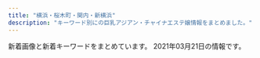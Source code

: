 ```yaml
---
title: "横浜・桜木町・関内・新横浜"
description: "キーワード別にの巨乳アジアン・チャイナエステ嬢情報をまとめました。"
---
```


新着画像と新着キーワードをまとめています。
2021年03月21日の情報です。

<DmmAffiliateIns />
<KeywordTable
  shops={
    [
    {
        "img_links": [
            "http://relax-massage.pink/images/cg03.jpg",
            "http://relax-massage.pink/images/cg01.jpg",
            "http://relax-massage.pink/images/req_03.jpg",
            "http://relax-massage.pink/images/con01.jpg",
            "http://relax-massage.pink/images/cg06.jpg",
            "http://relax-massage.pink/images/sys03.jpg",
            "http://relax-massage.pink/images/head_interior.jpg",
            "http://relax-massage.pink/images/mainvisual_01_s.jpg",
            "http://relax-massage.pink/images/sys01.jpg",
            "http://relax-massage.pink/images/sns_9_pink.jpg",
            "http://relax-massage.pink/images/mainvisual_01.jpg",
            "http://relax-massage.pink/images/con02.jpg",
            "http://relax-massage.pink/images/sys02.jpg",
            "http://relax-massage.pink/images/con03.jpg",
            "http://relax-massage.pink/images/cg04.jpg",
            "http://relax-massage.pink/images/trigger.jpg",
            "http://relax-massage.pink/images/mainvisual_02.jpg",
            "http://relax-massage.pink/images/icon_new.png",
            "http://relax-massage.pink/images/sw_home.png",
            "http://relax-massage.pink/images/cg05.jpg",
            "http://relax-massage.pink/images/cg02.jpg",
            "http://relax-massage.pink/images/sw_tel.png",
            "http://relax-massage.pink/images/head_therapist.jpg"
        ],
        "name": "\u30a2\u30de\u30f3\u30c0",
        "keywords": {},
        "station": "JR\u6771\u795e\u5948\u5ddd\u99c5\u897f\u53e3",
        "url": "http://relax-massage.pink/"
    },
    {
        "url": "http://sh-riraku31.xyz/",
        "keywords": {
            "84": 1,
            "86": 1,
            "D": 3,
            "85": 2,
            "C": 11
        },
        "img_links": [
            "http://sh-riraku31.xyz/uploads/201005/1-2010051621224F.jpg",
            "http://sh-riraku31.xyz/uploads/201005/1-20100516201cK.jpg",
            "http://sh-riraku31.xyz/uploads/201005/1-2010051J55CA.jpg",
            "http://sh-riraku31.xyz/templets/default/picture/staff01.jpg",
            "http://sh-riraku31.xyz/uploads/201005/1-2010051J6062Y.jpg",
            "http://sh-riraku31.xyz/uploads/allimg/180703/1-1PF3111J3201.png",
            "http://sh-riraku31.xyz/templets/default/picture/s_news.jpg",
            "http://sh-riraku31.xyz/uploads/allimg/180629/1-1P629115504250.png",
            "http://sh-riraku31.xyz/uploads/201005/1-201005162101U5.jpg",
            "http://sh-riraku31.xyz/templets/default/picture/top1.jpg",
            "http://sh-riraku31.xyz/templets/default/picture/girl-z2.jpg",
            "http://sh-riraku31.xyz/templets/default/picture/girl-z1.jpg",
            "http://sh-riraku31.xyz/uploads/201005/1-201005162052635.jpg",
            "http://sh-riraku31.xyz/uploads/201005/1-201005162114248.jpg",
            "http://sh-riraku31.xyz/uploads/201005/1-201005162010396.jpg",
            "http://sh-riraku31.xyz/templets/default/picture/top.jpg"
        ],
        "name": "\u30c1\u30a7\u30ea\u30fc",
        "station": "JR\u6a2a\u6d5c\u99c5\u5317\u897f\u53e3"
    },
    {
        "img_links": [
            "http://www.relax-colorful.com/files/091.jpg",
            "http://www.relax-colorful.com/images/bjs3.jpg",
            "http://www.relax-colorful.com/files/091-03.jpg",
            "http://www.relax-colorful.com/images/pick.jpg",
            "http://www.relax-colorful.com/files/073.jpg",
            "http://www.relax-colorful.com/files/082-03.jpg",
            "http://www.relax-colorful.com/files/092.jpg",
            "http://www.relax-colorful.com/files/077-02.jpg",
            "http://www.relax-colorful.com/files/073-03.jpg",
            "http://www.relax-colorful.com/images/girl_bt.jpg",
            "http://www.relax-colorful.com/files/067.jpg",
            "http://www.relax-colorful.com/images/top.jpg",
            "http://www.relax-colorful.com/images/staff1a.jpg",
            "http://www.relax-colorful.com/files/077-03.jpg",
            "http://www.relax-colorful.com/files/067-03.jpg",
            "http://www.relax-colorful.com/files/093.jpg",
            "http://www.relax-colorful.com/files/093-03.jpg",
            "http://www.relax-colorful.com/files/053-02.jpg",
            "http://www.relax-colorful.com/files/069-02.jpg",
            "http://www.relax-colorful.com/images/news.jpg",
            "http://www.relax-colorful.com/files/077.jpg",
            "http://www.relax-colorful.com/images/att.jpg",
            "http://www.relax-colorful.com/files/053.jpg",
            "http://www.relax-colorful.com/files/055-03.jpg",
            "http://www.relax-colorful.com/files/091-02.jpg",
            "http://www.relax-colorful.com/files/060-02.jpg",
            "http://www.relax-colorful.com/files/087-02.jpg",
            "http://www.relax-colorful.com/files/073-02.jpg",
            "http://www.relax-colorful.com/images/staff1b.jpg",
            "http://www.relax-colorful.com/files/082-02.jpg",
            "http://www.relax-colorful.com/images/staff_line.jpg",
            "http://www.relax-colorful.com/files/087-03.jpg",
            "http://www.relax-colorful.com/files/080.jpg",
            "http://www.relax-colorful.com/files/080-02.jpg",
            "http://www.relax-colorful.com/files/080-03.jpg",
            "http://www.relax-colorful.com/images/news2.jpg",
            "http://www.relax-colorful.com/files/090-02.jpg",
            "http://www.relax-colorful.com/files/055.jpg",
            "http://www.relax-colorful.com/files/090-03.jpg",
            "http://www.relax-colorful.com/files/092-02.jpg",
            "http://www.relax-colorful.com/files/090.jpg",
            "http://www.relax-colorful.com/files/040.jpg",
            "http://www.relax-colorful.com/images/mobile.jpg",
            "http://www.relax-colorful.com/files/060.jpg",
            "http://www.relax-colorful.com/files/069-03.jpg",
            "http://www.relax-colorful.com/images/news1.jpg",
            "http://www.relax-colorful.com/images/backlist.jpg",
            "http://www.relax-colorful.com/files/092-03.jpg",
            "http://www.relax-colorful.com/files/040-03.jpg",
            "http://www.relax-colorful.com/files/040-02.jpg",
            "http://www.relax-colorful.com/files/093-02.jpg",
            "http://www.relax-colorful.com/files/087.jpg",
            "http://www.relax-colorful.com/files/060-03.jpg",
            "http://www.relax-colorful.com/files/053-03.jpg",
            "http://www.relax-colorful.com/files/055-02.jpg",
            "http://www.relax-colorful.com/images/staff1.jpg",
            "http://www.relax-colorful.com/files/069.jpg",
            "http://www.relax-colorful.com/files/082.jpg",
            "http://www.relax-colorful.com/files/089-02.jpg",
            "http://www.relax-colorful.com/files/089-03.jpg",
            "http://www.relax-colorful.com/files/067-02.jpg",
            "http://www.relax-colorful.com/images/koko_200x40.png",
            "http://www.relax-colorful.com/files/089.jpg"
        ],
        "station": "JR\u95a2\u5185\u99c5\u5317\u53e3",
        "url": "http://www.relax-colorful.com/",
        "name": "Colorful\uff5e\u30ab\u30e9\u30d5\u30eb\uff5e",
        "keywords": {
            "87": 30,
            "86": 15,
            "D": 39,
            "85": 3,
            "C": 38
        }
    },
    {
        "url": "http://www.lavender.esjoho.com/",
        "keywords": {
            "88": 1,
            "86": 4,
            "E": 1,
            "\u30bb\u30af\u30b7\u30fc": 1,
            "D": 12,
            "87": 8
        },
        "img_links": [
            "http://www.lavender.esjoho.com/sp/images/newsb.jpg",
            "http://www.lavender.esjoho.com/images/int2.png",
            "http://www.lavender.esjoho.com/sp/images/time.jpg",
            "http://www.lavender.esjoho.com/images/news.jpg",
            "http://www.lavender.esjoho.com/files/032.jpg",
            "http://www.lavender.esjoho.com/sp/images/interior_t.jpg",
            "http://www.lavender.esjoho.com/files/049.jpg",
            "http://www.lavender.esjoho.com/files/038.jpg",
            "http://www.lavender.esjoho.com/files/029.jpg",
            "http://www.lavender.esjoho.com/images/staff_t.png",
            "http://www.lavender.esjoho.com/images/interior_t.png",
            "http://www.lavender.esjoho.com/files/019.jpg",
            "http://www.lavender.esjoho.com/images/head.jpg",
            "http://www.lavender.esjoho.com/sp/images/head.jpg",
            "http://www.lavender.esjoho.com/files/045.jpg",
            "http://www.lavender.esjoho.com/files/048.jpg",
            "http://www.lavender.esjoho.com/sp/menu/top.jpg",
            "http://www.lavender.esjoho.com/sp/images/staff_t.jpg",
            "http://www.lavender.esjoho.com/images/int1.png",
            "http://www.lavender.esjoho.com/images/rec2.png",
            "http://www.lavender.esjoho.com/images/concept.jpg",
            "http://www.lavender.esjoho.com/images/rec1.png",
            "http://www.lavender.esjoho.com/sp/images/top.jpg",
            "http://www.lavender.esjoho.com/files/039.jpg",
            "http://www.lavender.esjoho.com/sp/images/tel.jpg",
            "http://www.lavender.esjoho.com/images/sys3.png",
            "http://www.lavender.esjoho.com/sp/images/pc.jpg",
            "http://www.lavender.esjoho.com/images/link_t.png",
            "http://www.lavender.esjoho.com/files/044.jpg",
            "http://www.lavender.esjoho.com/images/mobile.jpg",
            "http://www.lavender.esjoho.com/files/024.jpg",
            "http://www.lavender.esjoho.com/images/sys2.png",
            "http://www.lavender.esjoho.com/files/047.jpg",
            "http://www.lavender.esjoho.com/images/ta.jpg",
            "http://www.lavender.esjoho.com/sp/images/topgirl.jpg",
            "http://www.lavender.esjoho.com/sp/images/footer.jpg",
            "http://www.lavender.esjoho.com/files/043.jpg",
            "http://www.lavender.esjoho.com/images/sm.jpg",
            "http://www.lavender.esjoho.com/files/016.jpg",
            "http://www.lavender.esjoho.com/images/line.png",
            "http://www.lavender.esjoho.com/sp/menu/interior.jpg",
            "http://www.lavender.esjoho.com/sp/menu/staff.jpg",
            "http://www.lavender.esjoho.com/sp/images/news.jpg"
        ],
        "name": "\u672a\u6765",
        "station": "JR\u6771\u795e\u5948\u5ddd\u99c5\u897f\u53e3"
    },
    {
        "url": "https://dear.xyz.mn/",
        "name": "Dear",
        "keywords": {
            "86": 33,
            "D": 33,
            "87": 10,
            "C": 28,
            "85": 5
        },
        "img_links": [
            "https://dear.xyz.mn/photos/sites/33/2020/12/2020122322560396.jpeg",
            "https://dear.xyz.mn/images/ac04.jpg",
            "https://dear.xyz.mn/images/top.png",
            "https://dear.xyz.mn/photos/sites/33/2020/11/2020111223021793.jpeg",
            "https://dear.xyz.mn/images/ac01.jpg",
            "https://dear.xyz.mn/photos/sites/33/2021/02/2021022614331675.jpeg",
            "https://dear.xyz.mn/images/ac05.jpg",
            "https://dear.xyz.mn/photos/sites/33/2020/11/2020110413285923.jpeg",
            "https://dear.xyz.mn/images/sp_top.jpg",
            "https://dear.xyz.mn/images/ac02.jpg",
            "https://dear.xyz.mn/photos/sites/33/2021/02/2021022716421267.jpeg",
            "https://dear.xyz.mn/photos/sites/33/2021/01/2021011914494134.jpeg",
            "https://dear.xyz.mn/photos/sites/33/2020/12/2020120212565938.jpeg",
            "https://dear.xyz.mn/photos/sites/33/2020/12/2020122818210498.jpeg",
            "https://dear.xyz.mn/photos/sites/33/2021/01/2021010915471930.jpeg",
            "https://dear.xyz.mn/photos/sites/33/2021/01/2021011021134018.jpeg"
        ],
        "station": "JR\u95a2\u5185\u99c5\u5317\u53e3"
    },
    {
        "url": "http://iyasibest.com/",
        "img_links": [
            "http://iyasibest.com/staffPhoto/b20210209224424.jpg",
            "http://iyasibest.com/staffPhoto/b20200531120750.jpg",
            "http://iyasibest.com/images/store/o11.jpg",
            "http://iyasibest.com/images/store/02.jpg",
            "http://iyasibest.com/images/store/o05.jpg",
            "http://iyasibest.com/images/store/o04.jpg",
            "http://iyasibest.com/images/store/o01.jpg",
            "http://iyasibest.com/images/store/o10.jpg",
            "http://iyasibest.com/images/store/o08.jpg",
            "http://iyasibest.com/staffPhoto/b20210121203305.jpg",
            "http://iyasibest.com/images/store/o09.jpg",
            "http://iyasibest.com/staffPhoto/b20200711165223.jpg",
            "http://iyasibest.com/uploadfiles/images/campaignIyasibestCom2.png",
            "http://iyasibest.com/images/store/o07.jpg",
            "http://iyasibest.com/staffPhoto/b20200402041705.jpg",
            "http://iyasibest.com/staffPhoto/b20200228201258.jpg",
            "http://iyasibest.com/images/store/o03.jpg",
            "http://iyasibest.com/images/store/o06.jpg",
            "http://iyasibest.com/images/store/o02.jpg",
            "http://iyasibest.com/staffPhoto/b20201102190836.jpg",
            "http://iyasibest.com/staffPhoto/b20200306221420.jpg",
            "http://iyasibest.com/images/returnBtn.png",
            "http://iyasibest.com/uploadfiles/images/campaignIyasibestCom1.png",
            "http://iyasibest.com/images/store/01.jpg",
            "http://iyasibest.com/staffPhoto/b20200310001745.jpg",
            "http://iyasibest.com/images/store/03.jpg",
            "http://iyasibest.com/staffPhoto/b20200911161049.jpg"
        ],
        "keywords": {
            "85": 2,
            "87": 1,
            "98": 1,
            "E": 1,
            "\u30bb\u30af\u30b7\u30fc": 4,
            "88": 1,
            "C": 5,
            "D": 2,
            "82": 1,
            "86": 2,
            "97": 1
        },
        "name": "\u7652\u3057\u30d9\u30b9\u30c8",
        "station": "JR\u95a2\u5185\u99c5\u5357\u53e3"
    },
    {
        "name": "Come Baby",
        "keywords": {
            "E": 1,
            "88": 1,
            "90": 1,
            "85": 1,
            "D": 1,
            "C": 1
        },
        "img_links": [
            "http://koukoku.xyz/come/css/nav/nav-004.jpg",
            "http://koukoku.xyz/come/css/nav/nav-005.jpg",
            "http://koukoku.xyz/come/css/staff/staff02.png",
            "http://koukoku.xyz/come/css/osusume001.png",
            "http://koukoku.xyz/come/css/staff/staff01.png",
            "http://koukoku.xyz/come/css/staff/staff03-a.png",
            "http://koukoku.xyz/come/css/c01.png",
            "http://koukoku.xyz/come/css/nav/nav-002.jpg",
            "http://koukoku.xyz/come/css/nav/nav-001.jpg",
            "http://koukoku.xyz/come/css/staff/staff01-a.png",
            "http://koukoku.xyz/come/css/top03.png",
            "http://koukoku.xyz/come/css/nav/nav-006.jpg",
            "http://koukoku.xyz/come/css/top02.jpg",
            "http://koukoku.xyz/come/css/head.jpg",
            "http://koukoku.xyz/come/css/staff/staff03.png",
            "http://koukoku.xyz/come/css/staff/staff02-a.png",
            "http://koukoku.xyz/come/css/nav/nav-003.jpg"
        ],
        "station": "JR\u65b0\u6a2a\u6d5c\u99c5\u5317\u53e3",
        "url": "http://koukoku.xyz/come/"
    },
    {
        "img_links": [
            "https://neko.iest.info/photos/sites/42/2020/09/2020092903532220.jpg",
            "https://neko.iest.info/photos/sites/42/2021/03/2021030306114397.jpg",
            "https://neko.iest.info/images/line02.jpg",
            "https://neko.iest.info/images/info.jpg",
            "https://neko.iest.info/photos/sites/42/2020/09/2020092903532287.jpg",
            "https://neko.iest.info/photos/sites/42/2020/12/2020122005092087.jpg",
            "https://neko.iest.info/photos/sites/42/2020/09/2020092903532145.jpg",
            "https://neko.iest.info/photos/sites/42/2020/10/2020101208591894.jpg",
            "https://neko.iest.info/images/mobile.jpg",
            "https://neko.iest.info/images/room2.jpg",
            "https://neko.iest.info/images/room4.jpg",
            "https://neko.iest.info/images/relax.jpg",
            "https://neko.iest.info/images/s_pick.png",
            "https://neko.iest.info/images/s_news.png",
            "https://neko.iest.info/images/s1.jpg",
            "https://neko.iest.info/images/s_staff.jpg",
            "https://neko.iest.info/photos/sites/42/2020/10/2020101002283598.jpg",
            "https://neko.iest.info/images/s3.jpg",
            "https://neko.iest.info/photos/sites/42/2020/09/2020092903532212.jpg",
            "https://neko.iest.info/images/room3.jpg",
            "https://neko.iest.info/images/room1.jpg",
            "https://neko.iest.info/photos/sites/42/2021/02/2021022105381432.jpg",
            "https://neko.iest.info/photos/sites/42/2020/11/2020111803082379.jpg",
            "https://neko.iest.info/images/top.png"
        ],
        "name": "\u53ef\u611b\u3044\u732b",
        "station": "JR\u6a2a\u6d5c\u99c5\u897f\u53e3",
        "keywords": {
            "85": 42,
            "E": 6,
            "87": 6,
            "86": 6,
            "84": 6,
            "D": 48,
            "C": 6
        },
        "url": "https://neko.iest.info/"
    },
    {
        "img_links": [
            "http://www.sugoi.mensest.com/images/sp_tit_new.png",
            "http://www.sugoi.mensest.com/files/009-03.jpg",
            "http://www.sugoi.mensest.com/files/007-03.jpg",
            "http://www.sugoi.mensest.com/files/016.jpg",
            "http://www.sugoi.mensest.com/files/016-03.jpg",
            "http://www.sugoi.mensest.com/files/015.jpg",
            "http://www.sugoi.mensest.com/files/014-03.jpg",
            "http://www.sugoi.mensest.com/files/012.jpg",
            "http://www.sugoi.mensest.com/photo_news/upimg/9319560432ee0b7d64_0.jpg",
            "http://www.sugoi.mensest.com/files/006-03.jpg",
            "http://www.sugoi.mensest.com/files/010.jpg",
            "http://www.sugoi.mensest.com/files/012-02.jpg",
            "http://www.sugoi.mensest.com/images/img_tel.png",
            "http://www.sugoi.mensest.com/images/top.jpg",
            "http://www.sugoi.mensest.com/files/016-02.jpg",
            "http://www.sugoi.mensest.com/files/011-03.jpg",
            "http://www.sugoi.mensest.com/photo_news/upimg/732276045ad564be0e_0.jpg",
            "http://www.sugoi.mensest.com/files/006-02.jpg",
            "http://www.sugoi.mensest.com/photo_news/upimg/2771460542df7008be_0.jpg",
            "http://www.sugoi.mensest.com/images/sp_top.jpg",
            "http://www.sugoi.mensest.com/files/006.jpg",
            "http://www.sugoi.mensest.com/files/007-02.jpg",
            "http://www.sugoi.mensest.com/files/010-03.jpg",
            "http://www.sugoi.mensest.com/images/sp_tit_therapist.png",
            "http://www.sugoi.mensest.com/files/014.jpg",
            "http://www.sugoi.mensest.com/files/009.jpg",
            "http://www.sugoi.mensest.com/files/014-02.jpg",
            "http://www.sugoi.mensest.com/files/012-03.jpg",
            "http://www.sugoi.mensest.com/files/011-02.jpg",
            "http://www.sugoi.mensest.com/files/015-03.jpg",
            "http://www.sugoi.mensest.com/images/tit_new.png",
            "http://www.sugoi.mensest.com/photo_news/upimg/140376020e61bbf2e0_0.jpg",
            "http://www.sugoi.mensest.com/images/maining.jpg",
            "http://www.sugoi.mensest.com/files/011.jpg",
            "http://www.sugoi.mensest.com/files/009-02.jpg",
            "http://www.sugoi.mensest.com/files/010-02.jpg",
            "http://www.sugoi.mensest.com/files/007.jpg",
            "http://www.sugoi.mensest.com/images/tit_therapist.png",
            "http://www.sugoi.mensest.com/files/015-02.jpg"
        ],
        "name": "\u3059\u3054\u3044\u7652\u3057",
        "station": "JR\u6771\u795e\u5948\u5ddd\u99c5\u897f\u53e3",
        "url": "http://www.sugoi.mensest.com/",
        "keywords": {
            "87": 54,
            "\u30bb\u30af\u30b7\u30fc": 1,
            "D": 54
        }
    },
    {
        "station": "JR\u6771\u795e\u5948\u5ddd\u99c5\u897f\u53e3",
        "img_links": [],
        "keywords": {},
        "url": "https://ruby.jpn.mn/",
        "name": "\u71e6\u71e6"
    },
    {
        "keywords": {},
        "name": "St.Playa \uff5e\u8056\u30d7\u30e9\u30e4\uff5e",
        "url": "http://www.playa.work/",
        "img_links": [
            "http://www.playa.work/images/2.jpg",
            "http://www.playa.work/images/interior_t.jpg",
            "http://www.playa.work/img/emi1.jpg",
            "http://www.playa.work/images/main_top.jpg",
            "http://www.playa.work/images/int1.png",
            "http://www.playa.work/images/s1.png",
            "http://www.playa.work/images/b1.jpg",
            "http://www.playa.work/images/ta.jpg",
            "http://www.playa.work/images/6.jpg",
            "http://www.playa.work/images/staff_t.jpg",
            "http://www.playa.work/img/rumi1.jpg",
            "http://www.playa.work/images/head.jpg",
            "http://www.playa.work/images/4.jpg",
            "http://www.playa.work/img/koko1.jpg",
            "http://www.playa.work/images/news.png",
            "http://www.playa.work/images/5.jpg",
            "http://www.playa.work/images/1.jpg",
            "http://www.playa.work/img/nana1.jpg",
            "http://www.playa.work/images/3.jpg",
            "http://www.playa.work/images/b2.jpg",
            "http://www.playa.work/img/yuri1.jpg",
            "http://www.playa.work/images/int2.png",
            "http://www.playa.work/images/b3.jpg",
            "http://www.playa.work/images/main_footer.jpg",
            "http://www.playa.work/img/risa1.jpg",
            "http://www.playa.work/images/mobile.jpg"
        ],
        "station": "JR\u95a2\u5185\u99c5\u5317\u53e3"
    },
    {
        "station": "JR\u4e2d\u5c71\u99c5\u5317\u53e3",
        "keywords": {
            "87": 1,
            "88": 1,
            "84": 1,
            "D": 2,
            "C": 15,
            "86": 1,
            "E": 2
        },
        "url": "http://iyashi-tenshi.work/",
        "img_links": [
            "http://iyashi-tenshi.work/i/img/r5.jpg",
            "http://iyashi-tenshi.work/i/img/r2.jpg",
            "http://iyashi-tenshi.work/img/st11.jpg",
            "http://iyashi-tenshi.work/img/st12.jpg",
            "http://iyashi-tenshi.work/img/IMG_1709.jpg",
            "http://iyashi-tenshi.work/img/sta10.jpg",
            "http://iyashi-tenshi.work/i/img/st10.jpg",
            "http://iyashi-tenshi.work/i/img/acc-5.jpg",
            "http://iyashi-tenshi.work/i/img/r3.jpg",
            "http://iyashi-tenshi.work/i/img/acc-1.jpg",
            "http://iyashi-tenshi.work/img/sta13.jpg",
            "http://iyashi-tenshi.work/img/IMG_17480.jpg",
            "http://iyashi-tenshi.work/i/img/r4.jpg",
            "http://iyashi-tenshi.work/i/img/sta12.jpg",
            "http://iyashi-tenshi.work/img/bottom.png",
            "http://iyashi-tenshi.work/img/st13.jpg",
            "http://iyashi-tenshi.work/i/img/sta13.jpg",
            "http://iyashi-tenshi.work/img/sta12.jpg",
            "http://iyashi-tenshi.work/img/sta11.jpg",
            "http://iyashi-tenshi.work/img/IMG_17410.jpg",
            "http://iyashi-tenshi.work/i/img/sta10.jpg",
            "http://iyashi-tenshi.work/img/st10.jpg",
            "http://iyashi-tenshi.work/i/img/acc-2.png",
            "http://iyashi-tenshi.work/i/img/acc-4.png",
            "http://iyashi-tenshi.work/img/c1.jpg",
            "http://iyashi-tenshi.work/i/img/r1.jpg",
            "http://iyashi-tenshi.work/i/img/acc-3.png",
            "http://iyashi-tenshi.work/img/mo.png",
            "http://iyashi-tenshi.work/i/img/sta11.jpg",
            "http://iyashi-tenshi.work/img/nos.jpg",
            "http://iyashi-tenshi.work/img/head.png"
        ],
        "name": "\u7652\u3057\u306e\u5929\u4f7f"
    },
    {
        "url": "http://www.oguti.work/",
        "keywords": {},
        "img_links": [
            "http://www.oguti.work/images/news.jpg",
            "http://www.oguti.work/images/3.jpg",
            "http://www.oguti.work/images/rec2.jpg",
            "http://www.oguti.work/images/int2.jpg",
            "http://www.oguti.work/images/s1.png",
            "http://www.oguti.work/img/miki2.jpg",
            "http://www.oguti.work/images/sys.jpg",
            "http://www.oguti.work/images/2.jpg",
            "http://www.oguti.work/staff/yuna.jpg",
            "http://www.oguti.work/images/interior_t.jpg",
            "http://www.oguti.work/img/yuna2.jpg",
            "http://www.oguti.work/images/1.jpg",
            "http://www.oguti.work/img/miki1.jpg",
            "http://www.oguti.work/images/int1.jpg",
            "http://www.oguti.work/img/rie1.jpg",
            "http://www.oguti.work/img/yuna1.jpg",
            "http://www.oguti.work/staff/miki.jpg",
            "http://www.oguti.work/images/rec1.jpg",
            "http://www.oguti.work/images/tg.jpg",
            "http://www.oguti.work/staff/rie.jpg",
            "http://www.oguti.work/images/head.jpg",
            "http://www.oguti.work/images/4.jpg",
            "http://www.oguti.work/staff/kaori.jpg",
            "http://www.oguti.work/images/staff_t.jpg",
            "http://www.oguti.work/images/ac1.jpg",
            "http://www.oguti.work/img/kaori1.jpg"
        ],
        "station": "JR\u5927\u53e3\u99c5\u6771\u53e3",
        "name": "\u7d50"
    },
    {
        "url": "http://massage-esthe.blue/",
        "img_links": [
            "http://massage-esthe.blue/img/st10.jpg",
            "http://massage-esthe.blue/img/sta3.jpg",
            "http://massage-esthe.blue/img/a6.jpg",
            "http://massage-esthe.blue/img/acct.jpg",
            "http://massage-esthe.blue/img/r1.jpg",
            "http://massage-esthe.blue/img/st2.jpg",
            "http://massage-esthe.blue/img/a3.jpg",
            "http://massage-esthe.blue/img/st3.jpg",
            "http://massage-esthe.blue/img/lint.jpg",
            "http://massage-esthe.blue/img/bb.png",
            "http://massage-esthe.blue/img/st12.jpg",
            "http://massage-esthe.blue/img/st8.jpg",
            "http://massage-esthe.blue/img/st6.jpg",
            "http://massage-esthe.blue/img/r2.jpg",
            "http://massage-esthe.blue/img/r4.jpg",
            "http://massage-esthe.blue/img/sta1.jpg",
            "http://massage-esthe.blue/img/no.png",
            "http://massage-esthe.blue/img/stal.png",
            "http://massage-esthe.blue/img/sta2.jpg",
            "http://massage-esthe.blue/img/syst.jpg",
            "http://massage-esthe.blue/img/root.jpg",
            "http://massage-esthe.blue/img/top.jpg",
            "http://massage-esthe.blue/img/a4.jpg",
            "http://massage-esthe.blue/img/sta5.jpg",
            "http://massage-esthe.blue/img/sta8.jpg",
            "http://massage-esthe.blue/img/st11.jpg",
            "http://massage-esthe.blue/img/a1.jpg",
            "http://massage-esthe.blue/img/r3.jpg",
            "http://massage-esthe.blue/img/st5.jpg",
            "http://massage-esthe.blue/img/sta10.jpg",
            "http://massage-esthe.blue/img/fla.jpg",
            "http://massage-esthe.blue/img/a2.jpg",
            "http://massage-esthe.blue/img/rect.jpg",
            "http://massage-esthe.blue/img/stat.jpg",
            "http://massage-esthe.blue/img/st9.jpg",
            "http://massage-esthe.blue/img/a5.jpg",
            "http://massage-esthe.blue/img/sta12.jpg",
            "http://massage-esthe.blue/img/sta6.jpg",
            "http://massage-esthe.blue/img/st1.jpg"
        ],
        "keywords": {
            "D": 10
        },
        "name": "37\u2103",
        "station": "\u30bb\u30f3\u30bf\u30fc\u5317\u99c5"
    },
    {
        "station": "\u53cd\u753a\u99c5",
        "img_links": [
            "http://www.yoshindo.es-relax.info/images/yuna1.jpg",
            "http://www.yoshindo.es-relax.info/images/sidebar-credit.png",
            "http://www.yoshindo.es-relax.info/images/info1.jpg",
            "http://www.yoshindo.es-relax.info/images/info2.jpg",
            "http://www.yoshindo.es-relax.info/images/topbar.png",
            "http://www.yoshindo.es-relax.info/images/info3.jpg",
            "http://www.yoshindo.es-relax.info/images/info4.jpg",
            "http://www.yoshindo.es-relax.info/images/sayuri1.jpg",
            "http://www.yoshindo.es-relax.info/images/yui1.jpg",
            "http://www.yoshindo.es-relax.info/images/youko1.jpg",
            "http://www.yoshindo.es-relax.info/images/yuki1.jpg",
            "http://www.yoshindo.es-relax.info/images/info5.jpg",
            "http://www.yoshindo.es-relax.info/images/topinfo.png",
            "http://www.yoshindo.es-relax.info/images/topnews.png",
            "http://www.yoshindo.es-relax.info/images/arisu1.jpg",
            "http://www.yoshindo.es-relax.info/images/info6.jpg",
            "http://www.yoshindo.es-relax.info/images/top-kpbar.png"
        ],
        "keywords": {},
        "url": "http://www.yoshindo.es-relax.info/",
        "name": "\u990a\u5fc3\u5802"
    },
    {
        "img_links": [
            "http://www.gakuen.relaxjp.info/files/003.jpg",
            "http://www.gakuen.relaxjp.info/files/004.jpg",
            "http://www.gakuen.relaxjp.info/files/008-02.jpg",
            "http://www.gakuen.relaxjp.info/img/top_slider01.jpg",
            "http://www.gakuen.relaxjp.info/files/005-03.jpg",
            "http://www.gakuen.relaxjp.info/files/009.jpg",
            "http://www.gakuen.relaxjp.info/files/009-03.jpg",
            "http://www.gakuen.relaxjp.info/img/top_slider02.jpg",
            "http://www.gakuen.relaxjp.info/files/002.jpg",
            "http://www.gakuen.relaxjp.info/files/006-03.jpg",
            "http://www.gakuen.relaxjp.info/files/007-02.jpg",
            "http://www.gakuen.relaxjp.info/files/002-03.jpg",
            "http://www.gakuen.relaxjp.info/files/009-02.jpg",
            "http://www.gakuen.relaxjp.info/files/008-03.jpg",
            "http://www.gakuen.relaxjp.info/files/006-02.jpg",
            "http://www.gakuen.relaxjp.info/files/003-03.jpg",
            "http://www.gakuen.relaxjp.info/files/006.jpg",
            "http://www.gakuen.relaxjp.info/files/007.jpg",
            "http://www.gakuen.relaxjp.info/files/001.jpg",
            "http://www.gakuen.relaxjp.info/files/007-03.jpg",
            "http://www.gakuen.relaxjp.info/files/005.jpg",
            "http://www.gakuen.relaxjp.info/files/001-02.jpg",
            "http://www.gakuen.relaxjp.info/files/001-03.jpg",
            "http://www.gakuen.relaxjp.info/files/003-02.jpg",
            "http://www.gakuen.relaxjp.info/files/004-02.jpg",
            "http://www.gakuen.relaxjp.info/files/005-02.jpg",
            "http://www.gakuen.relaxjp.info/files/002-02.jpg",
            "http://www.gakuen.relaxjp.info/files/008.jpg",
            "http://www.gakuen.relaxjp.info/files/004-03.jpg"
        ],
        "station": "JR\u95a2\u5185\u99c5\u5357\u53e3",
        "name": "\u7f8e\u5c11\u5973\u5b66\u5712",
        "url": "http://www.gakuen.relaxjp.info/",
        "keywords": {
            "82": 4,
            "D": 28,
            "87": 32,
            "E": 4,
            "C": 4
        }
    },
    {
        "station": "JR\u95a2\u5185\u99c5\u5357\u53e3",
        "keywords": {
            "88": 1,
            "89": 2,
            "D": 3
        },
        "url": "http://latte.iest.xyz/",
        "img_links": [
            "http://latte.iest.xyz/css/staff/staff01.jpg",
            "http://latte.iest.xyz/css/nav/nav-003.png",
            "http://latte.iest.xyz/css/nav/nav-002.png",
            "http://latte.iest.xyz/css/staff/staff06.jpg",
            "http://latte.iest.xyz/css/nav/nav-004.png",
            "http://latte.iest.xyz/css/tel01.png",
            "http://latte.iest.xyz/css/top03.jpg",
            "http://latte.iest.xyz/css/staff/staff02.jpg",
            "http://latte.iest.xyz/css/head-change.jpg",
            "http://latte.iest.xyz/css/nav/nav-006.png",
            "http://latte.iest.xyz/css/nav/nav-005.png",
            "http://latte.iest.xyz/css/nav/nav-001.png",
            "http://latte.iest.xyz/css/osusume01.jpg"
        ],
        "name": "\u68ee\u7f85"
    },
    {
        "name": "Rose Girl -\u30ed\u30fc\u30ba\u30ac\u30fc\u30eb-",
        "img_links": [
            "http://www.rosegirl.mesthe.com/files/003.jpg",
            "http://www.rosegirl.mesthe.com/files/005-02.jpg",
            "http://www.rosegirl.mesthe.com/images/info.png",
            "http://www.rosegirl.mesthe.com/images/room/photo01.jpg",
            "http://www.rosegirl.mesthe.com/files/004.jpg",
            "http://www.rosegirl.mesthe.com/images/staff-bg_end.jpg",
            "http://www.rosegirl.mesthe.com/images/room/photo03.jpg",
            "http://www.rosegirl.mesthe.com/files/004-02.jpg",
            "http://www.rosegirl.mesthe.com/images/top_osusume.jpg",
            "http://www.rosegirl.mesthe.com/files/003-02.jpg",
            "http://www.rosegirl.mesthe.com/files/005.jpg",
            "http://www.rosegirl.mesthe.com/images/mainimg.jpg",
            "http://www.rosegirl.mesthe.com/files/001.jpg",
            "http://www.rosegirl.mesthe.com/images/room/photo02.jpg",
            "http://www.rosegirl.mesthe.com/images/staff-top_end.jpg",
            "http://www.rosegirl.mesthe.com/images/staff_mitashi.jpg",
            "http://www.rosegirl.mesthe.com/files/001-02.jpg",
            "http://www.rosegirl.mesthe.com/images/mobile.jpg",
            "http://www.rosegirl.mesthe.com/files/002.jpg",
            "http://www.rosegirl.mesthe.com/files/002-02.jpg",
            "http://www.rosegirl.mesthe.com/images/room/photo04.jpg"
        ],
        "station": "JR\u6771\u795e\u5948\u5ddd\u99c5\u897f\u53e3",
        "url": "http://www.rosegirl.mesthe.com/",
        "keywords": {
            "86": 2,
            "E": 1,
            "D": 2,
            "88": 1,
            "87": 2,
            "C": 2
        }
    },
    {
        "url": "http://www.est-aya.work/",
        "station": "JR\u685c\u6728\u753a\u99c5\u53571\u51fa\u53e3",
        "name": "\u7d62\u9999\uff5e\u30a2\u30e4\u30ab\uff5e",
        "keywords": {},
        "img_links": [
            "http://www.est-aya.work/images/news.png",
            "http://www.est-aya.work/images/interior_t.jpg",
            "http://www.est-aya.work/images/rec2.jpg",
            "http://www.est-aya.work/images/sys1.png",
            "http://www.est-aya.work/images/sys2.png",
            "http://www.est-aya.work/img/miku1.jpg",
            "http://www.est-aya.work/images/2.jpg",
            "http://www.est-aya.work/images/9.jpg",
            "http://www.est-aya.work/images/line.png",
            "http://www.est-aya.work/images/8.jpg",
            "http://www.est-aya.work/img/asuka1.jpg",
            "http://www.est-aya.work/images/tel.jpg",
            "http://www.est-aya.work/images/11.jpg",
            "http://www.est-aya.work/img/mimi1.jpg",
            "http://www.est-aya.work/img/ayumi1.jpg",
            "http://www.est-aya.work/images/ta.jpg",
            "http://www.est-aya.work/img/mika1.jpg",
            "http://www.est-aya.work/images/head.jpg",
            "http://www.est-aya.work/images/sys3.png",
            "http://www.est-aya.work/images/staff_t.jpg",
            "http://www.est-aya.work/images/mobile.jpg",
            "http://www.est-aya.work/images/int1.png",
            "http://www.est-aya.work/images/int2.png",
            "http://www.est-aya.work/images/rec1.png",
            "http://www.est-aya.work/images/info.png",
            "http://www.est-aya.work/images/3.jpg"
        ]
    },
    {
        "keywords": {
            "C": 69,
            "86": 37,
            "83": 11,
            "87": 15,
            "D": 30,
            "84": 15,
            "85": 30
        },
        "img_links": [
            "http://www.shine-es.info/public/image/20210224/20210224004055_63018.jpg",
            "http://www.shine-es.info/public/image/20210126/20210126012525_25271.png",
            "http://www.shine-es.info/img/top/pic-3.jpg",
            "http://www.shine-es.info/public/image/20180524/20180524214747_75881.jpeg",
            "http://www.shine-es.info/public/image/20201113/20201113010109_63246.png",
            "http://www.shine-es.info/public/image/20180524/20180524214431_17082.jpg",
            "http://www.shine-es.info/img/top/pic-2.jpg",
            "http://www.shine-es.info/public/image/20191123/20191123005615_48887.jpg",
            "http://www.shine-es.info/public/image/20191009/20191009171328_21361.jpg",
            "http://www.shine-es.info/public/image/20191123/20191123005624_21397.jpg",
            "http://www.shine-es.info/img/top/nav_03.jpg",
            "http://www.shine-es.info/public/image/20190617/20190617002029_84673.jpg",
            "http://www.shine-es.info/public/image/20200420/20200420174959_97231.jpeg",
            "http://www.shine-es.info/public/image/20180426/20180426160348_68419.jpg",
            "http://www.shine-es.info/public/image/20201107/20201107124509_92438.png",
            "http://www.shine-es.info/public/image/20190617/20190617002036_61596.jpg",
            "http://www.shine-es.info/public/image/20200225/20200225013302_28274.png",
            "http://www.shine-es.info/public/image/20180806/20180806021646_71312.jpeg",
            "http://www.shine-es.info/public/image/20180524/20180524214610_38863.jpeg",
            "http://www.shine-es.info/img/top/mobile.jpg",
            "http://www.shine-es.info/public/image/20200505/20200505002649_53549.png",
            "http://www.shine-es.info/public/image/20190406/20190406214019_72078.jpg",
            "http://www.shine-es.info/public/image/20201030/20201030141055_73595.jpg",
            "http://www.shine-es.info/public/image/20200625/20200625164158_20466.jpg",
            "http://www.shine-es.info/img/system/campaign3.png",
            "http://www.shine-es.info/public/image/20201020/20201020190438_86333.png",
            "http://www.shine-es.info/img/top/nav_09.jpg",
            "http://www.shine-es.info/public/image/20200816/20200816001546_39857.jpg",
            "http://www.shine-es.info/img/top/nav_04.jpg",
            "http://www.shine-es.info/public/image/20200901/20200901125021_47269.jpg",
            "http://www.shine-es.info/public/image/20200120/20200120014129_44289.jpg",
            "http://www.shine-es.info/img/top/nav_05.jpg",
            "http://www.shine-es.info/public/image/20191007/20191007000800_55460.png",
            "http://www.shine-es.info/public/image/20181128/20181128190142_51228.jpeg",
            "http://www.shine-es.info/public/image/20200901/20200901124912_14983.jpg",
            "http://www.shine-es.info/public/image/20191007/20191007000751_26360.jpg",
            "http://www.shine-es.info/img/top/nav_07.jpg",
            "http://www.shine-es.info/public/image/20180524/20180524214818_14591.jpeg",
            "http://www.shine-es.info/img/top/nav_06.jpg",
            "http://www.shine-es.info/public/image/20190827/20190827011025_93525.jpg",
            "http://www.shine-es.info/img/top/koko.png",
            "http://www.shine-es.info/public/image/20201130/20201130150442_88111.jpg",
            "http://www.shine-es.info/public/image/20210204/20210204005557_55265.png",
            "http://www.shine-es.info/public/image/20180426/20180426161222_54119.jpg",
            "http://www.shine-es.info/public/image/20191009/20191009171341_70954.jpg",
            "http://www.shine-es.info/img/top/pic-1.jpg",
            "http://www.shine-es.info/public/image/20201009/20201009012403_82863.jpg",
            "http://www.shine-es.info/public/image/20200420/20200420175008_44399.jpeg",
            "http://www.shine-es.info/public/image/20180528/20180528013047_54119.jpg",
            "http://www.shine-es.info/public/image/20180524/20180524214652_54672.jpeg",
            "http://www.shine-es.info/public/image/20210222/20210222103449_67865.png",
            "http://www.shine-es.info/public/image/20180514/20180514161320_29646.jpg",
            "http://www.shine-es.info/public/image/20201210/20201210131428_47249.png",
            "http://www.shine-es.info/public/image/20180806/20180806021637_66262.jpeg",
            "http://www.shine-es.info/public/image/20191129/20191129184548_44783.jpg",
            "http://www.shine-es.info/img/top/pic-1.png",
            "http://www.shine-es.info/public/image/20200420/20200420174944_96356.jpeg",
            "http://www.shine-es.info/public/image/20180426/20180426160618_24358.jpg"
        ],
        "url": "http://www.shine-es.info/",
        "station": "JR\u65b0\u6a2a\u6d5c\u99c5\u5317\u53e3",
        "name": "SRP"
    },
    {
        "name": "Rose Color\uff5e\u30ed\u30fc\u30ba\u30ab\u30e9\u30fc\uff5e",
        "station": "JR\u65b0\u6a2a\u6d5c\u99c5\u5317\u53e3",
        "img_links": [
            "http://www.rose-color.info/public/image/20210224/20210224003309_92092.jpg",
            "http://www.rose-color.info/img/gback.jpg",
            "http://www.rose-color.info/public/image/20190509/20190509151712_73273.jpg",
            "http://www.rose-color.info/public/image/20201009/20201009005900_97376.jpg",
            "http://www.rose-color.info/public/image/20200417/20200417025857_20118.png",
            "http://www.rose-color.info/img/link2.jpg",
            "http://www.rose-color.info/public/image/20201020/20201020184710_30595.png",
            "http://www.rose-color.info/public/image/20190819/20190819122724_17981.png",
            "http://www.rose-color.info/public/image/20201210/20201210130347_71702.png",
            "http://www.rose-color.info/public/image/20201113/20201113005050_58373.png",
            "http://www.rose-color.info/img/link1.jpg",
            "http://www.rose-color.info/public/image/20200624/20200624132622_25845.jpg",
            "http://www.rose-color.info/public/image/20190509/20190509140913_93259.jpg",
            "http://www.rose-color.info/public/image/20190509/20190509150319_28745.jpg",
            "http://www.rose-color.info/public/image/20190509/20190509145858_80062.jpg",
            "http://www.rose-color.info/public/image/20190922/20190922200505_21149.jpeg",
            "http://www.rose-color.info/public/image/20190509/20190509140857_11715.jpg",
            "http://www.rose-color.info/public/image/20190509/20190509145904_79944.jpg",
            "http://www.rose-color.info/public/image/20190922/20190922200457_51255.jpeg",
            "http://www.rose-color.info/public/image/20201130/20201130144441_16819.jpg",
            "http://www.rose-color.info/public/image/20191025/20191025151602_11534.jpg",
            "http://www.rose-color.info/public/image/20201107/20201107123935_72522.png",
            "http://www.rose-color.info/img/koko.png",
            "http://www.rose-color.info/public/image/20210204/20210204004224_97903.png",
            "http://www.rose-color.info/public/image/20190517/20190517212453_15511.jpg",
            "http://www.rose-color.info/public/image/20190509/20190509150501_74550.jpg",
            "http://www.rose-color.info/public/image/20190509/20190509145318_30201.jpg",
            "http://www.rose-color.info/public/image/20190509/20190509140925_63726.jpg",
            "http://www.rose-color.info/img/gtop.jpg",
            "http://www.rose-color.info/public/image/20190509/20190509145323_81608.jpg",
            "http://www.rose-color.info/public/image/20190509/20190509140935_98972.jpg",
            "http://www.rose-color.info/public/image/20190509/20190509151145_51237.jpg",
            "http://www.rose-color.info/public/image/20190509/20190509151815_26133.jpg",
            "http://www.rose-color.info/public/image/20210126/20210126011220_75981.png",
            "http://www.rose-color.info/public/image/20190517/20190517212433_70632.jpg",
            "http://www.rose-color.info/img/sys.jpg",
            "http://www.rose-color.info/public/image/20210222/20210222102101_83200.png",
            "http://www.rose-color.info/public/image/20190509/20190509160519_55359.jpg",
            "http://www.rose-color.info/public/image/20201014/20201014160847_32283.jpg",
            "http://www.rose-color.info/public/image/20190924/20190924151957_88257.jpg",
            "http://www.rose-color.info/public/image/20201007/20201007120913_18836.jpg"
        ],
        "keywords": {
            "85": 15,
            "86": 37,
            "89": 3,
            "E": 6,
            "D": 19,
            "C": 59,
            "87": 32,
            "F": 3
        },
        "url": "http://www.rose-color.info/"
    },
    {
        "station": "\u30bb\u30f3\u30bf\u30fc\u5357\u99c51\u756a\u51fa\u53e3",
        "keywords": {
            "E": 3,
            "86": 6,
            "D": 3
        },
        "name": "\u5b66\u5712",
        "url": "http://sweety-est.info/",
        "img_links": [
            "http://sweety-est.info/images/cg06.jpg",
            "http://sweety-est.info/images/cg04.jpg",
            "http://sweety-est.info/images/staff_s.png",
            "http://sweety-est.info/images/precau.png",
            "http://sweety-est.info/images/news.png",
            "http://sweety-est.info/images/sruru.jpg",
            "http://sweety-est.info/images/evetop.png",
            "http://sweety-est.info/images/top.png"
        ]
    },
    {
        "name": "\u30ab\u30e9\u30d5\u30eb\u30ea\u30be\u30fc\u30c8",
        "img_links": [],
        "station": "JR\u6a2a\u6d5c\u99c5\u76f8\u9244\u53e3",
        "url": "https://color.uouono.com/",
        "keywords": {}
    },
    {
        "name": "\u685c\u6843\uff5e\u3055\u304f\u3089\u3093\u307c\uff5e",
        "station": "JR\u6a2a\u6d5c\u99c5\u5317\u897f\u53e3",
        "keywords": {
            "C": 8,
            "D": 40,
            "88": 16,
            "86": 8,
            "87": 24
        },
        "url": "http://www.cherry.relaxmens.com/",
        "img_links": [
            "http://www.cherry.relaxmens.com/images/rsubt4.png",
            "http://www.cherry.relaxmens.com/images/rsubt1.png",
            "http://www.cherry.relaxmens.com/images/b-tel.png",
            "http://www.cherry.relaxmens.com/images/rsubt5.png",
            "http://www.cherry.relaxmens.com/files/003.jpg",
            "http://www.cherry.relaxmens.com/images/rsubt2.png",
            "http://www.cherry.relaxmens.com/images/slider-img001.jpg",
            "http://www.cherry.relaxmens.com/images/rsubt6.png",
            "http://www.cherry.relaxmens.com/images/slider-img002.jpg",
            "http://www.cherry.relaxmens.com/images/rsubt3.png",
            "http://www.cherry.relaxmens.com/images/m4.jpg",
            "http://www.cherry.relaxmens.com/files/006.jpg",
            "http://www.cherry.relaxmens.com/photo_news/upimg/609926040858675047_0.jpg",
            "http://www.cherry.relaxmens.com/images/m5.jpg",
            "http://www.cherry.relaxmens.com/files/005.jpg",
            "http://www.cherry.relaxmens.com/images/rsubt7.png",
            "http://www.cherry.relaxmens.com/images/m3.jpg",
            "http://www.cherry.relaxmens.com/files/001.jpg",
            "http://www.cherry.relaxmens.com/images/m1.jpg",
            "http://www.cherry.relaxmens.com/images/m2.jpg",
            "http://www.cherry.relaxmens.com/images/b-online.png",
            "http://www.cherry.relaxmens.com/photo_news/upimg/609926040858675047_1.jpg",
            "http://www.cherry.relaxmens.com/files/004.jpg",
            "http://www.cherry.relaxmens.com/images/m6.jpg",
            "http://www.cherry.relaxmens.com/files/002.jpg"
        ]
    },
    {
        "img_links": [
            "http://www.sh-riraku113.xyz/static/picture/top.png",
            "http://www.sh-riraku113.xyz/static/picture/room2.png",
            "http://www.sh-riraku113.xyz/uploads/201005/1-201005161544K5.jpg",
            "http://www.sh-riraku113.xyz/static/picture/room3.png",
            "http://www.sh-riraku113.xyz/static/picture/tit-pick.png",
            "http://www.sh-riraku113.xyz/uploads/201005/1-2010051615301I.jpg",
            "http://www.sh-riraku113.xyz/uploads/201005/1-201005161513F8.jpg",
            "http://www.sh-riraku113.xyz/static/picture/infor.png",
            "http://www.sh-riraku113.xyz/static/picture/room4.png",
            "http://www.sh-riraku113.xyz/static/picture/tite-staff.png",
            "http://www.sh-riraku113.xyz/static/picture/tit-new.png",
            "http://www.sh-riraku113.xyz/static/picture/info.png",
            "http://www.sh-riraku113.xyz/static/picture/tit-gat.png",
            "http://www.sh-riraku113.xyz/static/picture/tit-infor.png",
            "http://www.sh-riraku113.xyz/uploads/201005/1-201005161500127.jpg",
            "http://www.sh-riraku113.xyz/static/picture/room1.png"
        ],
        "station": "JR\u6771\u795e\u5948\u5ddd\u99c5",
        "url": "http://www.sh-riraku113.xyz/",
        "name": "\u30ec\u30a4\u30f3\u30dc\u30fc\u8679",
        "keywords": {
            "C": 14
        }
    },
    {
        "name": "Olive",
        "keywords": {
            "88": 14,
            "90": 28
        },
        "url": "http://kannai-mensesthe.com/",
        "station": "JR\u95a2\u5185\u99c5",
        "img_links": [
            "https://kannai-mensesthe.com/room/2-s.jpg",
            "https://kannai-mensesthe.com/images/flower.png",
            "https://kannai-mensesthe.com/room/2-l.jpg",
            "https://kannai-mensesthe.com/button/blog.png",
            "https://kannai-mensesthe.com/room/esthe2.jpg",
            "http://kannai-mensesthe.com/images/flower.png",
            "https://kannai-mensesthe.com/room/4-s.jpg",
            "https://kannai-mensesthe.com/images/clear.png",
            "https://kannai-mensesthe.com/staff/haru-s1.jpg",
            "https://kannai-mensesthe.com//images/footer-r.png",
            "https://kannai-mensesthe.com/staff/maki-l1.jpg",
            "https://kannai-mensesthe.com/icon/twitter.png",
            "https://kannai-mensesthe.com/staff/risa-s1.jpg",
            "https://kannai-mensesthe.com/staff/koko-s1.jpg",
            "https://kannai-mensesthe.com/2019/12/03/risa-s1.jpg",
            "https://kannai-mensesthe.com/button/home.png",
            "https://hamamatsucho-esthe.work/icon/twitter.png",
            "https://kannai-mensesthe.com/images/footer-l.png",
            "https://kannai-mensesthe.com/images/main-sp.jpg",
            "https://kannai-mensesthe.com/room/3-s.jpg",
            "https://kannai-mensesthe.com/icon/line.png",
            "https://hamamatsucho-esthe.work/icon/google_plus.png",
            "https://kannai-mensesthe.com/button/staff.png",
            "https://kannai-mensesthe.com/staff/sora-s1.jpg",
            "https://kannai-mensesthe.com/staff/mika-s1.jpg",
            "https://kannai-mensesthe.com/staff/haru-l1.jpg",
            "https://kannai-mensesthe.com/staff/koko-l1.jpg",
            "https://kannai-mensesthe.com/staff/sora-l1.jpg",
            "https://kannai-mensesthe.com/staff/mika-l1.jpg",
            "https://kannai-mensesthe.com/room/esthe1.jpg",
            "https://hamamatsucho-esthe.work/icon/facebook.png",
            "https://kannai-mensesthe.com/staff/maki-s1.jpg",
            "https://kannai-mensesthe.com/images/main1.jpg",
            "https://kannai-mensesthe.com/icon/google_plus.png",
            "https://kannai-mensesthe.com/room/3-l.jpg",
            "https://kannai-mensesthe.com/icon/facebook.png",
            "https://kannai-mensesthe.com/room/1-s.jpg",
            "https://kannai-mensesthe.com/room/esthe3.jpg",
            "https://kannai-mensesthe.com/staff/risa-l1.jpg",
            "https://kannai-mensesthe.com/room/1-l.jpg",
            "https://kannai-mensesthe.com/room/4-l.jpg",
            "https://kannai-mensesthe.com/2019/11/10/1.jpg",
            "https://hamamatsucho-esthe.work/icon/line.png"
        ]
    },
    {
        "keywords": {},
        "url": "http://yuga.estx.net/",
        "img_links": [
            "http://yuga.estx.net/images/main_06.jpg",
            "http://yuga.estx.net/staff/4/1.jpg",
            "http://yuga.estx.net/staff/1/1.jpg",
            "http://yuga.estx.net/images/main_16.jpg",
            "http://yuga.estx.net/images/info_12.jpg",
            "http://yuga.estx.net/images/main_10.jpg",
            "http://yuga.estx.net/images/main_11.jpg",
            "http://yuga.estx.net/images/main_14.jpg",
            "http://yuga.estx.net/images/main_03.jpg",
            "http://yuga.estx.net/images/main_15.jpg",
            "http://yuga.estx.net/images/main_05.jpg",
            "http://yuga.estx.net/images/main_19.jpg",
            "http://yuga.estx.net/images/main_13.jpg",
            "http://yuga.estx.net/images/main_08.jpg",
            "http://yuga.estx.net/images/staff_16.jpg",
            "http://yuga.estx.net/staff/3/1.jpg",
            "http://yuga.estx.net/images/main_07.jpg",
            "http://yuga.estx.net/images/main_12.jpg",
            "http://yuga.estx.net/staff/2/1.jpg",
            "http://yuga.estx.net/images/staff_12.jpg",
            "http://yuga.estx.net/images/main_09.jpg",
            "http://yuga.estx.net/images/noimage.jpg"
        ],
        "station": "JR\u4e2d\u5c71\u99c5",
        "name": "\u512a\u96c5\uff5e\u3086\u3046\u304c\uff5e"
    },
    {
        "url": "http://xn--vckg5a5c7c8c1czd.xyz/",
        "name": "\u30a2\u30ed\u30de\u30db\u30fc\u30e0",
        "keywords": {},
        "station": "\u30bb\u30f3\u30bf\u30fc\u5317\u99c5",
        "img_links": [
            "http://xn--vckg5a5c7c8c1czd.xyz/img/nav-002.png",
            "http://xn--vckg5a5c7c8c1czd.xyz/img/nav-006.png",
            "http://xn--vckg5a5c7c8c1czd.xyz/img/cg01.png",
            "http://xn--vckg5a5c7c8c1czd.xyz/img/nav-004.png",
            "http://xn--vckg5a5c7c8c1czd.xyz/img/cg06.png",
            "http://xn--vckg5a5c7c8c1czd.xyz/img/a2.jpg",
            "http://xn--vckg5a5c7c8c1czd.xyz/img/cg07.png",
            "http://xn--vckg5a5c7c8c1czd.xyz/img/a1.jpg",
            "http://xn--vckg5a5c7c8c1czd.xyz/img/nav-003.png",
            "http://xn--vckg5a5c7c8c1czd.xyz/img/a4.jpg",
            "http://xn--vckg5a5c7c8c1czd.xyz/img/nav-001.png",
            "http://xn--vckg5a5c7c8c1czd.xyz/img/a6.jpg",
            "http://xn--vckg5a5c7c8c1czd.xyz/img/a3.jpg",
            "http://xn--vckg5a5c7c8c1czd.xyz/img/tel.png",
            "http://xn--vckg5a5c7c8c1czd.xyz/img/no.png",
            "http://xn--vckg5a5c7c8c1czd.xyz/img/cg09.png",
            "http://xn--vckg5a5c7c8c1czd.xyz/img/a5.jpg",
            "http://xn--vckg5a5c7c8c1czd.xyz/img/cg08.png",
            "http://xn--vckg5a5c7c8c1czd.xyz/img/cg05.png",
            "http://xn--vckg5a5c7c8c1czd.xyz/img/cg03.png",
            "http://xn--vckg5a5c7c8c1czd.xyz/img/cg02.png",
            "http://xn--vckg5a5c7c8c1czd.xyz/img/top01.png",
            "http://xn--vckg5a5c7c8c1czd.xyz/img/nav-005.png"
        ]
    },
    {
        "station": "JR\u4e2d\u5c71\u99c5\u5317\u53e3",
        "url": "http://relacute.ies.bz/",
        "name": "RelaCute \u30ea\u30e9\u30ad\u30e5\u30fc\u30c8",
        "keywords": {
            "C": 1,
            "86": 2,
            "85": 2,
            "82": 1,
            "D": 4,
            "E": 1,
            "87": 1
        },
        "img_links": [
            "http://relacute.ies.bz/images/mobile.jpg",
            "http://relacute.ies.bz/images/s_staff.jpg",
            "http://relacute.ies.bz/images/s_news.jpg",
            "http://relacute.ies.bz/images/room1.jpg",
            "http://relacute.ies.bz/images/room3.jpg",
            "http://relacute.ies.bz/photos/sites/29/2020/10/2020101804232462.jpg",
            "http://relacute.ies.bz/photos/sites/29/2021/03/2021030402170757.jpg",
            "http://relacute.ies.bz/photos/sites/29/2020/11/2020112204235072.jpg",
            "http://relacute.ies.bz/images/top.jpg",
            "http://relacute.ies.bz/photos/sites/29/2021/03/202103100138267.jpg",
            "http://relacute.ies.bz/images/room4.jpg",
            "http://relacute.ies.bz/photos/sites/29/2020/06/2020061906073550.jpg",
            "http://relacute.ies.bz/images/room2.jpg",
            "http://relacute.ies.bz/photos/sites/29/2021/01/202101180426140.jpg"
        ]
    },
    {
        "station": "JR\u95a2\u5185\u99c5\u5357\u53e3",
        "keywords": {},
        "url": "http://diamond.esute.tokyo/",
        "img_links": [
            "http://diamond.esute.tokyo/images/pic-akasuri.png",
            "http://diamond.esute.tokyo/images/c-top.png",
            "http://diamond.esute.tokyo/images/bar-interior.png",
            "http://diamond.esute.tokyo/staff/s-ai.jpg",
            "http://diamond.esute.tokyo/images/c-interior.png",
            "http://diamond.esute.tokyo/images/bar-cam.png",
            "http://diamond.esute.tokyo/staff/s-mari.jpg",
            "http://diamond.esute.tokyo/images/bill.jpg",
            "http://diamond.esute.tokyo/images/bar-staff.png",
            "http://diamond.esute.tokyo/images/bar-pickup.png",
            "http://diamond.esute.tokyo/images/c-staff.png",
            "http://diamond.esute.tokyo/images/b-tel.png",
            "http://diamond.esute.tokyo/images/pic2.jpg",
            "http://diamond.esute.tokyo/staff/s-yumi.jpg",
            "http://diamond.esute.tokyo/images/footer.png",
            "http://diamond.esute.tokyo/images/pic1.jpg"
        ],
        "name": "\u30c0\u30a4\u30e4"
    },
    {
        "station": "JR\u95a2\u5185\u99c5\u5317\u53e3",
        "url": "http://smile.iest.jp/",
        "keywords": {},
        "name": "\u30b9\u30de\u30a4\u30eb",
        "img_links": [
            "http://smile.iest.jp/images/staff_one/staff_one_02.jpg",
            "http://smile.iest.jp/images/home/QR.png",
            "http://smile.iest.jp/images/gallery/gallery_101.jpg",
            "http://smile.iest.jp/images/staff_image/staff_d03.jpg",
            "http://smile.iest.jp/images/top/top_04.jpg",
            "http://smile.iest.jp/images/staff/sta_0z2.jpg",
            "http://smile.iest.jp/images/staff/sta_021.jpg",
            "http://smile.iest.jp/images/staff/sta_023.jpg",
            "http://smile.iest.jp/images/staff_one/staff_one_04.jpg",
            "http://smile.iest.jp/images/staff_image/staff_d06.jpg",
            "http://smile.iest.jp/images/gallery/gallery_401.jpg",
            "http://smile.iest.jp/images/staff/sta_010.jpg",
            "http://smile.iest.jp/images/staff/sta_03.jpg",
            "http://smile.iest.jp/images/staff/sta_01.jpg",
            "http://smile.iest.jp/images/top/top_02.jpg",
            "http://smile.iest.jp/images/gallery/gallery_402.jpg",
            "http://smile.iest.jp/images/gallery/gallery_103.jpg",
            "http://smile.iest.jp/images/staff/sta_0z12.jpg",
            "http://smile.iest.jp/images/staff_one/staff_one_01.jpg",
            "http://smile.iest.jp/images/staff_image/staff_d02.jpg",
            "http://smile.iest.jp/images/staff_one/staff_one_07.png",
            "http://smile.iest.jp/images/home/index_tel.jpg",
            "http://smile.iest.jp/images/gallery/gallery_404.jpg",
            "http://smile.iest.jp/images/top/top_05.jpg",
            "http://smile.iest.jp/images/system/syatem_302.jpg",
            "http://smile.iest.jp/images/gallery/gallery_top.jpg",
            "http://smile.iest.jp/images/staff/sta_04.jpg",
            "http://smile.iest.jp/images/gallery/gallery_102.jpg",
            "http://smile.iest.jp/images/staff_one/staff_one_08.png",
            "http://smile.iest.jp/images/gallery/gallery_403.jpg",
            "http://smile.iest.jp/images/home/top_qp.jpg",
            "http://smile.iest.jp/images/gallery/gallery_01.jpg",
            "http://smile.iest.jp/images/staff_one/staff_one_05.jpg",
            "http://smile.iest.jp/images/top/top_03.jpg",
            "http://smile.iest.jp/images/staff_image/staff_d05.jpg",
            "http://smile.iest.jp/images/top/top_01.jpg",
            "http://smile.iest.jp/images/staff/staff_top.jpg",
            "http://smile.iest.jp/images/staff/sta_0z9.jpg",
            "http://smile.iest.jp/images/home/index_page_top.jpg",
            "http://smile.iest.jp/images/staff/sta_0z8.jpg",
            "http://smile.iest.jp/images/home/index_04.jpg",
            "http://smile.iest.jp/images/staff_one/staff_one_top.jpg",
            "http://smile.iest.jp/images/staff/sta_0z10.jpg",
            "http://smile.iest.jp/images/staff/sta_06.jpg",
            "http://smile.iest.jp/images/staff_image/staff_d04.jpg",
            "http://smile.iest.jp/images/gallery/gallery_104.jpg",
            "http://smile.iest.jp/images/system/syatem_303.jpg",
            "http://smile.iest.jp/images/staff_one/staff_one_03.jpg",
            "http://smile.iest.jp/images/system/syatem_301.jpg",
            "http://smile.iest.jp/images/top/top_08.png",
            "http://smile.iest.jp/images/home/index_03.jpg",
            "http://smile.iest.jp/images/staff_image/staff_d01.jpg",
            "http://smile.iest.jp/images/top/top_06.jpg",
            "http://smile.iest.jp/images/home/index_qup.jpg"
        ]
    },
    {
        "name": "\u65b0\u53f0\u5317",
        "url": "https://www.shin-taipei-massage.com/",
        "keywords": {},
        "img_links": [
            "https://static.parastorage.com/services/linguist-flags/1.480.0/assets/flags/square/USA.png",
            "https://static.wixstatic.com/media/c0eb72_5abd6c30d02b4fdea8659795b145f5bb~mv2.jpg",
            "https://static.wixstatic.com/media/c0eb72_20782149934c4a6d85543ab1c66cd198~mv2.png",
            "https://static.wixstatic.com/media/c0eb72_26944ceb94b94dc19131d91ac1511619~mv2.jpg",
            "https://static.parastorage.com/services/linguist-flags/1.480.0/assets/flags/square/CHN.png",
            "https://static.wixstatic.com/media/c0eb72_8927f525542049b4a175526f2f5b36a4~mv2.png",
            "https://static.wixstatic.com/media/c0eb72_e7c5d34e534f43078c5c439f45a3b4b7~mv2.jpg",
            "https://static.wixstatic.com/media/c0eb72_40ccc84ef10f4b8097b0f734c756c6ca~mv2.jpg",
            "https://static.wixstatic.com/media/c0eb72_9d2693aac65943dbbba9a0a789268fe3~mv2.jpg",
            "https://static.wixstatic.com/media/11062b_2042bb7351284f0f982e4787d37415e6f000.jpg",
            "https://static.wixstatic.com/media/c0eb72_6659fe6c05bc4ecab5ea34e25baa33a7~mv2.jpg",
            "https://static.parastorage.com/services/linguist-flags/1.480.0/assets/flags/square/JPN.png",
            "https://static.wixstatic.com/media/c0eb72_40820ead73a84600a3e5fd095c420086~mv2.png",
            "https://static.wixstatic.com/media/c0eb72_a5bf32f6fdb1491ca96c944502ab6bea~mv2.jpg",
            "https://static.wixstatic.com/media/c0eb72_2098c0903bfb434e9504fee2e018034a~mv2.jpg",
            "https://static.wixstatic.com/media/c0eb72_cb951eeb551748fd86db834e86993788~mv2.jpg",
            "https://static.wixstatic.com/media/c0eb72_40b8be3ea7154ed7866854945091feff~mv2.jpg",
            "https://static.wixstatic.com/media/035244_257ed5e146d64042bf444af357418e18~mv2.jpg",
            "https://static.wixstatic.com/media/c0eb72_2b7a2752438d43208051a8e353a9dbd7~mv2.jpg",
            "https://static.wixstatic.com/media/c0eb72_29440005177e4292a35d5e3cb219e218~mv2.png",
            "https://static.wixstatic.com/media/af7a8b002af842f8bab87691c1d8640f.jpg",
            "https://static.wixstatic.com/media/c0eb72_c3f92a65fa0a4e2da5949c9452de2af8~mv2.jpg",
            "https://static.wixstatic.com/media/11062b_62f0356712544a87b392417662c4658df000.jpg",
            "https://static.wixstatic.com/media/c0eb72_916975db7bc947768e06d7f7bf975af9~mv2.jpg",
            "https://static.wixstatic.com/media/c0eb72_8725bcdefd1c4f90850e9178dd71fe41~mv2.png",
            "https://static.wixstatic.com/media/c0eb72_dacfc733e1494024a03e37b846316228~mv2.jpg",
            "https://static.wixstatic.com/media/11062b_4b7c9a8e48334d5aad2fd274fddba3bc~mv2.jpg",
            "https://static.wixstatic.com/media/c0eb72_1a119da1d01942b7a33671df6c2b1159~mv2_d_1600_1200_s_2.jpg",
            "https://static.wixstatic.com/media/c0eb72_5665a81d23b944ee9e86dce90624ce2c~mv2.jpg",
            "https://static.wixstatic.com/media/11062b_808b40c463104f22943c284c625d31c3f000.jpg"
        ],
        "station": "\u685c\u6728\u753a\u99c5\u53572\u756a\u51fa\u53e3"
    },
    {
        "station": "JR\u65b0\u6a2a\u6d5c\u99c58\u756a\u51fa\u53e3",
        "url": "http://xn--cckubj6bwie8h7e.net/",
        "keywords": {},
        "name": "IRIS",
        "img_links": [
            "http://xn--cckubj6bwie8h7e.net/images/main-sp.jpg",
            "http://xn--cckubj6bwie8h7e.net/images/esthe3.jpg",
            "http://xn--cckubj6bwie8h7e.net/images/footer-r.png",
            "http://xn--cckubj6bwie8h7e.net/images/line.png",
            "http://xn--cckubj6bwie8h7e.net/images/esthe1.jpg",
            "http://xn--cckubj6bwie8h7e.net/images/facebook.png",
            "http://xn--cckubj6bwie8h7e.net/images/esthe2.jpg",
            "http://xn--cckubj6bwie8h7e.net/images/esthe6.jpg",
            "http://xn--cckubj6bwie8h7e.net/images/r3.jpg",
            "http://xn--cckubj6bwie8h7e.net/images/esthe4.jpg",
            "http://xn--cckubj6bwie8h7e.net/images/cg05.jpg",
            "http://xn--cckubj6bwie8h7e.net/images/main1.jpg",
            "http://xn--cckubj6bwie8h7e.net/images/footer-l.png",
            "http://xn--cckubj6bwie8h7e.net/images/link.png",
            "http://xn--cckubj6bwie8h7e.net/images/header3.png",
            "http://xn--cckubj6bwie8h7e.net/images/r1.jpg",
            "http://xn--cckubj6bwie8h7e.net/images/cg01.jpg",
            "http://xn--cckubj6bwie8h7e.net/images/twitter.png",
            "http://xn--cckubj6bwie8h7e.net/images/staff.png",
            "http://xn--cckubj6bwie8h7e.net/images/google_plus.png",
            "http://xn--cckubj6bwie8h7e.net/images/clear.png",
            "http://xn--cckubj6bwie8h7e.net/images/esthe7.jpg",
            "http://xn--cckubj6bwie8h7e.net/images/cg03.jpg",
            "http://xn--cckubj6bwie8h7e.net/images/r4.jpg",
            "http://xn--cckubj6bwie8h7e.net/images/cg02.jpg",
            "http://xn--cckubj6bwie8h7e.net/images/flower.png",
            "http://xn--cckubj6bwie8h7e.net/images/cg04.jpg",
            "http://xn--cckubj6bwie8h7e.net/images/home.png",
            "http://xn--cckubj6bwie8h7e.net/link/menlog.jpg",
            "http://xn--cckubj6bwie8h7e.net/images/r2.jpg"
        ]
    },
    {
        "keywords": {},
        "station": "JR\u65b0\u6a2a\u6d5c\u99c5",
        "img_links": [
            "http://r-relax.info/images/index_17.jpg",
            "http://r-relax.info/girl/00.jpg",
            "http://r-relax.info/images/index_13.jpg",
            "http://r-relax.info/girl/02.jpg",
            "http://r-relax.info/girl/01a.jpg",
            "http://r-relax.info/girl/04.jpg",
            "http://r-relax.info/images/info_09.jpg",
            "http://r-relax.info/girl/01.jpg",
            "http://r-relax.info/images/r06.jpg",
            "http://r-relax.info/girl/02a.jpg",
            "http://r-relax.info/girl/03.jpg",
            "http://r-relax.info/images/sub_12.jpg",
            "http://r-relax.info/images/r04.jpg",
            "http://r-relax.info/images/index_04.jpg",
            "http://r-relax.info/images/rec_09.jpg",
            "http://r-relax.info/images/sys_09.jpg",
            "http://r-relax.info/images/index_06.jpg",
            "http://r-relax.info/images/index_07.jpg",
            "http://r-relax.info/images/index_02.jpg",
            "http://r-relax.info/images/r02.jpg",
            "http://r-relax.info/girl/05a.jpg",
            "http://r-relax.info/images/r03.jpg",
            "http://r-relax.info/images/rec.jpg",
            "http://r-relax.info/images/info.jpg",
            "http://r-relax.info/images/index_03.jpg",
            "http://r-relax.info/girl/03a.jpg",
            "http://r-relax.info/images/r05.jpg",
            "http://r-relax.info/images/staff_09.jpg",
            "http://r-relax.info/girl/04a.jpg",
            "http://r-relax.info/images/index_12.jpg",
            "http://r-relax.info/images/index_01.jpg",
            "http://r-relax.info/images/r01.jpg",
            "http://r-relax.info/girl/05.jpg",
            "http://r-relax.info/images/index_18.jpg",
            "http://r-relax.info/girl/09.jpg",
            "http://r-relax.info/images/index_05.jpg"
        ],
        "name": "\u30de\u30a4\u30de\u30ea\u30e4",
        "url": "http://r-relax.info/"
    },
    {
        "name": "\u7652\u3057\u306e\u697d\u5712",
        "keywords": {
            "82": 7,
            "C": 7,
            "86": 1,
            "85": 1,
            "D": 2
        },
        "img_links": [
            "http://www.ipuyvyta.xyz/picture/room3.jpg",
            "http://www.ipuyvyta.xyz/picture/relax.jpg",
            "http://www.ipuyvyta.xyz/uploads/201113/1-2011131412332R.jpg",
            "http://www.ipuyvyta.xyz/uploads/200527/1-20052G310025O.jpg",
            "http://www.ipuyvyta.xyz/picture/room4.jpg",
            "http://www.ipuyvyta.xyz/uploads/200103/1-2001031G043127.jpg",
            "http://www.ipuyvyta.xyz/uploads/190705/1-1ZF5141109322.jpg",
            "http://www.ipuyvyta.xyz/uploads/190522/1-1Z52215030T15.jpg",
            "http://www.ipuyvyta.xyz/picture/s1.jpg",
            "http://www.ipuyvyta.xyz/picture/s_staff.jpg",
            "http://www.ipuyvyta.xyz/picture/mobile.jpg",
            "http://www.ipuyvyta.xyz/uploads/200103/1-2001031G131213.jpg",
            "http://www.ipuyvyta.xyz/uploads/201113/1-2011131413242P.jpg",
            "http://www.ipuyvyta.xyz/uploads/200103/1-2001031G10c34.jpg",
            "http://www.ipuyvyta.xyz/picture/s3.jpg",
            "http://www.ipuyvyta.xyz/uploads/200324/1-20032415352ab.jpg",
            "http://www.ipuyvyta.xyz/uploads/200527/1-20052G30953430.jpg",
            "http://www.ipuyvyta.xyz/picture/s_news.png",
            "http://www.ipuyvyta.xyz/uploads/200324/1-200324153552608.jpg",
            "http://www.ipuyvyta.xyz/uploads/190806/1-1ZP61F113Z0.jpg",
            "http://www.ipuyvyta.xyz/uploads/201016/1-201016155304955.jpg",
            "http://www.ipuyvyta.xyz/uploads/210128/1-21012Q351103P.jpg",
            "http://www.ipuyvyta.xyz/picture/room2.jpg",
            "http://www.ipuyvyta.xyz/uploads/210128/1-21012Q3504A53.jpg",
            "http://www.ipuyvyta.xyz/uploads/201117/1-20111G24541418.jpg",
            "http://www.ipuyvyta.xyz/picture/s_pick.png",
            "http://www.ipuyvyta.xyz/uploads/201016/1-201016155320S7.jpg",
            "http://www.ipuyvyta.xyz/picture/top.png",
            "http://www.ipuyvyta.xyz/picture/room1.jpg",
            "http://www.ipuyvyta.xyz/uploads/201117/1-20111G24513940.jpg"
        ],
        "station": "JR\u6771\u795e\u5948\u5ddd\u99c5\u897f\u53e3",
        "url": "http://www.ipuyvyta.xyz/"
    },
    {
        "keywords": {},
        "name": "\u6765\u5922\uff5e\u30e9\u30a4\u30e0\uff5e",
        "url": "http://raimu.ests.jp/",
        "station": "JR\u6771\u795e\u5948\u5ddd\u99c5\u897f\u53e3",
        "img_links": []
    },
    {
        "keywords": {
            "D": 3,
            "85": 2
        },
        "img_links": [
            "http://chacha-es.info/images/st/st_nana1.jpg",
            "http://chacha-es.info/images/st/st_risa2.jpg",
            "http://chacha-es.info/images/line.jpg",
            "http://chacha-es.info/images/st/st_sakura.jpg",
            "http://chacha-es.info/images/link/mens-esthe2.png",
            "http://chacha-es.info/images/st/st_risa3.jpg",
            "http://chacha-es.info/images/st/st_momo4.jpg",
            "http://chacha-es.info/images/st/st_risa1.jpg",
            "http://chacha-es.info/images/st/st_riri1.jpg",
            "http://chacha-es.info/images/st/st_emi2.jpg",
            "http://chacha-es.info/images/st/st_momo1.jpg",
            "http://chacha-es.info/images/st/st_yuki3.jpg",
            "http://chacha-es.info/images/st/st_ai3.jpg",
            "http://chacha-es.info/images/st/st_ai2.jpg",
            "http://chacha-es.info/images/st/st_ai1.jpg",
            "http://chacha-es.info/images/st/st_yuki4.jpg",
            "http://chacha-es.info/images/st/st_yuki2.jpg",
            "http://chacha-es.info/images/st/st_rei1.jpg",
            "http://chacha-es.info/images/s_staff.png",
            "http://chacha-es.info/images/st/st_yuki1.jpg",
            "http://chacha-es.info/images/top.png",
            "http://chacha-es.info/images/st/st_rina1.jpg",
            "http://chacha-es.info/images/st/st_riri2.jpg",
            "http://chacha-es.info/images/st/st_rina2.jpg",
            "http://chacha-es.info/images/st/st_nana2.jpg",
            "http://chacha-es.info/images/st/st_hana1.jpg",
            "http://chacha-es.info/images/st/st_mimi3.jpg",
            "http://chacha-es.info/images/st/st_momo2.jpg",
            "http://chacha-es.info/images/st/st_emi1.jpg",
            "http://chacha-es.info/images/st/st_momo3.jpg"
        ],
        "station": "JR\u6771\u795e\u5948\u5ddd\u99c5\u897f\u53e3",
        "name": "Moon\uff5e\u30e0\u30fc\u30f3\uff5e",
        "url": "http://chacha-es.info/"
    },
    {
        "url": "http://www.dokidoki.iesjp.com/",
        "keywords": {
            "D": 16,
            "86": 4,
            "87": 12
        },
        "station": "JR\u6771\u795e\u5948\u5ddd\u99c5\u897f\u53e3",
        "name": "\u30c9\u30ad\u30c9\u30ad\u30cf\u30cb\u30fc",
        "img_links": [
            "http://www.dokidoki.iesjp.com/files/001.jpg",
            "http://www.dokidoki.iesjp.com/files/006.jpg",
            "http://www.dokidoki.iesjp.com/photo_news/upimg/52590602a0e1f6175b_0.jpg",
            "http://www.dokidoki.iesjp.com/files/005.jpg",
            "http://www.dokidoki.iesjp.com/photo_news/upimg/404596025f3e29a25e_1.jpg",
            "http://www.dokidoki.iesjp.com/photo_news/upimg/85753603ca2b9304f2_1.jpg",
            "http://www.dokidoki.iesjp.com/files/003.jpg"
        ]
    },
    {
        "station": "JR\u65b0\u6a2a\u6d5c\u99c5\u5317\u53e3",
        "name": "\u60a0\u697d",
        "url": "http://www.awaspa-est.net/",
        "img_links": [
            "http://www.awaspa-est.net/images/girl.jpg",
            "http://www.awaspa-est.net/images/staff6.jpg",
            "http://www.awaspa-est.net/images/miki.jpg",
            "http://www.awaspa-est.net/images/sizuka.jpg",
            "http://www.awaspa-est.net/images/riri.jpg",
            "http://www.awaspa-est.net/images/aya.jpg",
            "http://www.awaspa-est.net/images/aki.jpg",
            "http://www.awaspa-est.net/images/left1.png"
        ],
        "keywords": {
            "86": 3,
            "85": 2
        }
    },
    {
        "url": "http://www.rakuraku-venus.xyz/",
        "img_links": [
            "http://www.rakuraku-venus.xyz/images/index-kai_16.jpg",
            "http://www.rakuraku-venus.xyz/images/shop/r1.jpg",
            "http://www.rakuraku-venus.xyz/images/index-kai_13a.jpg",
            "http://www.rakuraku-venus.xyz/images/staff/10/1.jpg",
            "http://www.rakuraku-venus.xyz/psd/off.jpg",
            "http://www.rakuraku-venus.xyz/images/index-kai_07.jpg",
            "http://www.rakuraku-venus.xyz/images/index-kai_05.jpg",
            "http://www.rakuraku-venus.xyz/images/shop/h2.jpg",
            "http://www.rakuraku-venus.xyz/images/lan-t/images/lan-t_01.jpg",
            "http://www.rakuraku-venus.xyz/images/index-kai_03.jpg",
            "http://www.rakuraku-venus.xyz/images/nav/lanmu-sys.jpg",
            "http://www.rakuraku-venus.xyz/images/nav/lanmu-acc.jpg",
            "http://www.rakuraku-venus.xyz/images/nav/lanmu-staff.jpg",
            "http://www.rakuraku-venus.xyz/images/index-kai_08.jpg",
            "http://www.rakuraku-venus.xyz/images/index-kai_13.jpg",
            "http://www.rakuraku-venus.xyz/images/staff/10/ai2.jpg",
            "http://www.rakuraku-venus.xyz/images/staff/11/minami2.jpg",
            "http://www.rakuraku-venus.xyz/images/shop/h4.jpg",
            "http://www.rakuraku-venus.xyz/images/light_img.jpg",
            "http://www.rakuraku-venus.xyz/images/staff/11/koko.jpg",
            "http://www.rakuraku-venus.xyz/images/nav/lanmu-job.jpg",
            "http://www.rakuraku-venus.xyz/images/index-f.jpg",
            "http://www.rakuraku-venus.xyz/images/shop/h3.jpg"
        ],
        "keywords": {},
        "name": "\u697d\u3005\u30f4\u30a3\u30fc\u30ca\u30b9",
        "station": "JR\u6771\u795e\u5948\u5ddd\u99c5"
    },
    {
        "keywords": {},
        "url": "http://seirakuen.est.cm/",
        "img_links": [],
        "station": "JR\u95a2\u5185\u99c5\u5357\u53e3",
        "name": "\u8056\u697d\u5712"
    },
    {
        "img_links": [
            "http://est-hanamizuki.com/images/news1.png",
            "http://est-hanamizuki.com/images/g33.jpg",
            "http://est-hanamizuki.com/images/mobile.jpg",
            "http://est-hanamizuki.com/images/m3.jpg",
            "http://est-hanamizuki.com/images/r111.jpg",
            "http://est-hanamizuki.com/images/g2.jpg",
            "http://est-hanamizuki.com/images/g13.jpg",
            "http://est-hanamizuki.com/images/m4.jpg",
            "http://est-hanamizuki.com/images/erika.jpg",
            "http://est-hanamizuki.com/images/g22.jpg",
            "http://est-hanamizuki.com/images/m2.jpg",
            "http://est-hanamizuki.com/images/g12.jpg",
            "http://est-hanamizuki.com/images/g23.jpg",
            "http://est-hanamizuki.com/images/head.jpg",
            "http://est-hanamizuki.com/images/m1.jpg",
            "http://est-hanamizuki.com/images/g1.jpg",
            "http://est-hanamizuki.com/images/g32.jpg",
            "http://est-hanamizuki.com/images/zi_staff.png",
            "http://est-hanamizuki.com/images/erika2.jpg",
            "http://est-hanamizuki.com/images/11.png",
            "http://est-hanamizuki.com/images/info.png",
            "http://est-hanamizuki.com/images/g3.jpg"
        ],
        "name": "\u82b1\u6c34\u6728",
        "url": "http://est-hanamizuki.com/",
        "keywords": {},
        "station": "JR\u6771\u795e\u5948\u5ddd\u99c5\u897f\u53e3"
    },
    {
        "url": "http://www.sunflower-kannai.com/",
        "img_links": [
            "http://www.sunflower-kannai.com/images/interior_t.jpg",
            "http://www.sunflower-kannai.com/files/034.jpg",
            "http://www.sunflower-kannai.com/images/sys4.jpg",
            "http://www.sunflower-kannai.com/files/006-02.jpg",
            "http://www.sunflower-kannai.com/images/slider01.jpg",
            "http://www.sunflower-kannai.com/files/022.jpg",
            "http://www.sunflower-kannai.com/images/faq.jpg",
            "http://www.sunflower-kannai.com/images/sys3.jpg",
            "http://www.sunflower-kannai.com/images/slider05.jpg",
            "http://www.sunflower-kannai.com/images/staff_t.jpg",
            "http://www.sunflower-kannai.com/files/033.jpg",
            "http://www.sunflower-kannai.com/files/023-02.jpg",
            "http://www.sunflower-kannai.com/files/011-02.jpg",
            "http://www.sunflower-kannai.com/files/023.jpg",
            "http://www.sunflower-kannai.com/images/sys2.jpg",
            "http://www.sunflower-kannai.com/images/head.jpg",
            "http://www.sunflower-kannai.com/files/004-02.jpg",
            "http://www.sunflower-kannai.com/files/026.jpg",
            "http://www.sunflower-kannai.com/images/slider08.jpg",
            "http://www.sunflower-kannai.com/files/006.jpg",
            "http://www.sunflower-kannai.com/files/026-02.jpg",
            "http://www.sunflower-kannai.com/files/014-02.jpg",
            "http://www.sunflower-kannai.com/files/011.jpg",
            "http://www.sunflower-kannai.com/images/staffback.jpg",
            "http://www.sunflower-kannai.com/images/slider09.jpg",
            "http://www.sunflower-kannai.com/images/slider07.jpg",
            "http://www.sunflower-kannai.com/images/slider04.jpg",
            "http://www.sunflower-kannai.com/images/news.jpg",
            "http://www.sunflower-kannai.com/files/004.jpg",
            "http://www.sunflower-kannai.com/images/ta.jpg",
            "http://www.sunflower-kannai.com/files/033-02.jpg",
            "http://www.sunflower-kannai.com/images/int2.jpg",
            "http://www.sunflower-kannai.com/files/020-02.jpg",
            "http://www.sunflower-kannai.com/images/slider03.jpg",
            "http://www.sunflower-kannai.com/files/020.jpg",
            "http://www.sunflower-kannai.com/files/028-02.jpg",
            "http://www.sunflower-kannai.com/files/022-02.jpg",
            "http://www.sunflower-kannai.com/images/faq_t.jpg",
            "http://www.sunflower-kannai.com/images/slider02.jpg",
            "http://www.sunflower-kannai.com/images/int3.jpg",
            "http://www.sunflower-kannai.com/files/013-02.jpg",
            "http://www.sunflower-kannai.com/files/003-02.jpg",
            "http://www.sunflower-kannai.com/files/028.jpg",
            "http://www.sunflower-kannai.com/images/int1.jpg",
            "http://www.sunflower-kannai.com/images/sys1.jpg",
            "http://www.sunflower-kannai.com/images/tre.jpg",
            "http://www.sunflower-kannai.com/images/slider06.jpg",
            "http://www.sunflower-kannai.com/images/info.jpg",
            "http://www.sunflower-kannai.com/files/013.jpg",
            "http://www.sunflower-kannai.com/files/014.jpg",
            "http://www.sunflower-kannai.com/images/ac1.jpg",
            "http://www.sunflower-kannai.com/files/034-02.jpg",
            "http://www.sunflower-kannai.com/files/003.jpg"
        ],
        "station": "JR\u95a2\u5185\u99c5\u5317\u53e3",
        "keywords": {
            "87": 20,
            "86": 6,
            "D": 26
        },
        "name": "Sunflower\uff5e\u30b5\u30f3\u30d5\u30e9\u30ef\u30fc\uff5e"
    },
    {
        "url": "http://e-yozakura.xyz/",
        "img_links": [
            "http://e-yozakura.xyz/images/slide1.png",
            "http://e-yozakura.xyz/images/sa.jpg",
            "http://e-yozakura.xyz/images/hua.jpg",
            "http://e-yozakura.xyz/images/r1.jpg",
            "http://e-yozakura.xyz/images/bj_03.jpg",
            "http://e-yozakura.xyz/images/r3.jpg",
            "http://e-yozakura.xyz/images/news03.png",
            "http://e-yozakura.xyz/images/top.jpg",
            "http://e-yozakura.xyz/images/r8.jpg",
            "http://e-yozakura.xyz/images/t.jpg",
            "http://e-yozakura.xyz/images/hh.jpg",
            "http://e-yozakura.xyz/images/mobile.png",
            "http://e-yozakura.xyz/images/g2.jpg",
            "http://e-yozakura.xyz/images/slide2.png",
            "http://e-yozakura.xyz/images/yuka.jpg",
            "http://e-yozakura.xyz/images/g1.jpg",
            "http://e-yozakura.xyz/images/g9.jpg",
            "http://e-yozakura.xyz/images/r7.jpg",
            "http://e-yozakura.xyz/images/r6.jpg",
            "http://e-yozakura.xyz/images/yuk.jpg",
            "http://e-yozakura.xyz/images/r4.jpg",
            "http://e-yozakura.xyz/images/htm.jpg",
            "http://e-yozakura.xyz/images/g5.jpg",
            "http://e-yozakura.xyz/images/ai.jpg",
            "http://e-yozakura.xyz/images/12.jpg",
            "http://e-yozakura.xyz/images/bj_01.jpg",
            "http://e-yozakura.xyz/images/m1.jpg",
            "http://e-yozakura.xyz/images/g8.jpg",
            "http://e-yozakura.xyz/images/ll.jpg",
            "http://e-yozakura.xyz/images/news01.png",
            "http://e-yozakura.xyz/images/g4.jpg",
            "http://e-yozakura.xyz/images/r2.jpg",
            "http://e-yozakura.xyz/images/g0.jpg",
            "http://e-yozakura.xyz/images/tite-staff.jpg",
            "http://e-yozakura.xyz/images/r5.jpg",
            "http://e-yozakura.xyz/images/slide3.png"
        ],
        "station": "JR\u95a2\u5185\u99c5\u5317\u53e3",
        "name": "\u591c\u685c\uff5e\u3088\u3056\u304f\u3089\uff5e",
        "keywords": {}
    },
    {
        "station": "\u65e5\u30ce\u51fa\u753a\u99c5",
        "img_links": [
            "http://www.est-baby.work/images/interior_t.jpg",
            "http://www.est-baby.work/img/kaori1.png",
            "http://www.est-baby.work/images/tgirl.jpg",
            "http://www.est-baby.work/images/menu/staff.png",
            "http://www.est-baby.work/images/staff_t.jpg",
            "http://www.est-baby.work/images/sisu.jpg",
            "http://www.est-baby.work/staff/nana.jpg",
            "http://www.est-baby.work/img/sizuka1.png",
            "http://www.est-baby.work/img/yuki1.png",
            "http://www.est-baby.work/img/yuki2.png",
            "http://www.est-baby.work/images/menu/top.png",
            "http://www.est-baby.work/images/koko_200x40.png",
            "http://www.est-baby.work/img/koko1.png",
            "http://www.est-baby.work/images/sys1.jpg",
            "http://www.est-baby.work/images/sys2.jpg",
            "http://www.est-baby.work/images/head.jpg",
            "http://www.est-baby.work/images/sys3.jpg",
            "http://www.est-baby.work/images/int2.jpg",
            "http://www.est-baby.work/images/7.jpg",
            "http://www.est-baby.work/images/1.jpg",
            "http://www.est-baby.work/images/menu/interior.png",
            "http://www.est-baby.work/staff/sizuka.jpg",
            "http://www.est-baby.work/images/int1.jpg",
            "http://www.est-baby.work/staff/koko.jpg",
            "http://www.est-baby.work/images/8.jpg",
            "http://www.est-baby.work/staff/yuki.jpg",
            "http://www.est-baby.work/img/nana1.png",
            "http://www.est-baby.work/images/6.jpg",
            "http://www.est-baby.work/images/tr.jpg",
            "http://www.est-baby.work/images/news.jpg",
            "http://www.est-baby.work/images/sys4.jpg",
            "http://www.est-baby.work/staff/kaori.jpg",
            "http://www.est-baby.work/images/3.jpg"
        ],
        "url": "http://www.est-baby.work/",
        "name": "\u7652\uff5e\u3044\u3084\u3057\uff5e",
        "keywords": {}
    },
    {
        "station": "JR\u95a2\u5185\u99c5\u5317\u53e3",
        "url": "http://www.love-you.work/",
        "keywords": {
            "100": 13
        },
        "name": "Love You",
        "img_links": [
            "http://www.love-you.work/img/yuri1.jpg",
            "http://www.love-you.work/img/yuki1.jpg",
            "http://www.love-you.work/images/tg.jpg",
            "http://www.love-you.work/img/anna1.jpg",
            "http://www.love-you.work/staff/bb.jpg",
            "http://www.love-you.work/images/news.jpg",
            "http://www.love-you.work/images/interior_t.jpg",
            "http://www.love-you.work/images/sys2.jpg",
            "http://www.love-you.work/images/rec1.png",
            "http://www.love-you.work/img/bb1.jpg",
            "http://www.love-you.work/images/rec2.jpg",
            "http://www.love-you.work/images/staff_t.jpg",
            "http://www.love-you.work/img/rina1.jpg",
            "http://www.love-you.work/img/neko1.jpg",
            "http://www.love-you.work/img/yui1.jpg",
            "http://www.love-you.work/img/nana1.jpg",
            "http://www.love-you.work/staff/nana.jpg",
            "http://www.love-you.work/images/head.jpg",
            "http://www.love-you.work/img/sayuri1.jpg",
            "http://www.love-you.work/images/int1.png",
            "http://www.love-you.work/staff/rina.jpg",
            "http://www.love-you.work/images/int2.png",
            "http://www.love-you.work/staff/yuki.jpg",
            "http://www.love-you.work/images/sys1.jpg",
            "http://www.love-you.work/staff/anna.jpg",
            "http://www.love-you.work/staff/yuri.jpg",
            "http://www.love-you.work/staff/aya.jpg",
            "http://www.love-you.work/staff/neko.jpg",
            "http://www.love-you.work/staff/yui.jpg",
            "http://www.love-you.work/img/bb3.jpg",
            "http://www.love-you.work/staff/sayuri.jpg",
            "http://www.love-you.work/img/kana1.jpg",
            "http://www.love-you.work/staff/kana.jpg",
            "http://www.love-you.work/img/bb2.jpg",
            "http://www.love-you.work/img/kumi1.jpg",
            "http://www.love-you.work/img/aya1.jpg",
            "http://www.love-you.work/images/sys3.png",
            "http://www.love-you.work/staff/kumi.jpg"
        ]
    },
    {
        "station": "JR\u95a2\u5185\u99c5\u5317\u53e3",
        "name": "\u78a7\u3044\u9ce5",
        "img_links": [
            "http://www.aoitori.mesthe.com/files/007.jpg",
            "http://www.aoitori.mesthe.com/files/003-02.jpg",
            "http://www.aoitori.mesthe.com/images/shop/shop03.jpg",
            "http://www.aoitori.mesthe.com/files/007-02.jpg",
            "http://www.aoitori.mesthe.com/files/005.jpg",
            "http://www.aoitori.mesthe.com/images/mobile.png",
            "http://www.aoitori.mesthe.com/images/shop/shop04.jpg",
            "http://www.aoitori.mesthe.com/images/top.png",
            "http://www.aoitori.mesthe.com/images/shop/shop02.jpg",
            "http://www.aoitori.mesthe.com/images/girl-z2.jpg",
            "http://www.aoitori.mesthe.com/files/006.jpg",
            "http://www.aoitori.mesthe.com/images/staff_line.png",
            "http://www.aoitori.mesthe.com/images/infor.png",
            "http://www.aoitori.mesthe.com/images/tit-infor.png",
            "http://www.aoitori.mesthe.com/files/005-02.jpg",
            "http://www.aoitori.mesthe.com/images/bj3.png",
            "http://www.aoitori.mesthe.com/images/top_sche.png",
            "http://www.aoitori.mesthe.com/images/girl-z1.jpg",
            "http://www.aoitori.mesthe.com/files/002.jpg",
            "http://www.aoitori.mesthe.com/images/link_line.png",
            "http://www.aoitori.mesthe.com/files/002-02.jpg",
            "http://www.aoitori.mesthe.com/images/shop/shop01.jpg",
            "http://www.aoitori.mesthe.com/files/003.jpg",
            "http://www.aoitori.mesthe.com/files/006-02.jpg"
        ],
        "keywords": {
            "87": 1,
            "88": 2,
            "D": 4,
            "86": 2
        },
        "url": "http://www.aoitori.mesthe.com/"
    },
    {
        "img_links": [
            "http://shirushi.me-es.com/images/index_01.jpg",
            "http://shirushi.me-es.com/girl/02.jpg",
            "http://shirushi.me-es.com/images/sub_19.jpg",
            "http://shirushi.me-es.com/images/index_11.jpg",
            "http://shirushi.me-es.com/s/images/slider/3.jpg",
            "http://shirushi.me-es.com/images/tupian.jpg",
            "http://shirushi.me-es.com/images/index_12.jpg",
            "http://shirushi.me-es.com/s/image/nav_hotel.png",
            "http://shirushi.me-es.com/images/sub_21.jpg",
            "http://shirushi.me-es.com/s/uploads/03.jpg",
            "http://shirushi.me-es.com/images/info.jpg",
            "http://shirushi.me-es.com/images/sub_16.jpg",
            "http://shirushi.me-es.com/images/02.jpg",
            "http://shirushi.me-es.com/images/index_22.jpg",
            "http://shirushi.me-es.com/images/index_21.jpg",
            "http://shirushi.me-es.com/s/uploads/02.jpg",
            "http://shirushi.me-es.com/s/image/nav_topics.png",
            "http://shirushi.me-es.com/s/uploads/05.jpg",
            "http://shirushi.me-es.com/s/images/slider/2.jpg",
            "http://shirushi.me-es.com/s/images/t2.jpg",
            "http://shirushi.me-es.com/s/images/okubokomachi.jpg",
            "http://shirushi.me-es.com/girl/01.jpg",
            "http://shirushi.me-es.com/images/index_05.jpg",
            "http://shirushi.me-es.com/images/index_07.jpg",
            "http://shirushi.me-es.com/images/index_04.jpg",
            "http://shirushi.me-es.com/images/index_09.jpg",
            "http://shirushi.me-es.com/s/images/slider/next.png",
            "http://shirushi.me-es.com/images/01.jpg",
            "http://shirushi.me-es.com/s/images/tel.png",
            "http://shirushi.me-es.com/s/images/top_2.jpg",
            "http://shirushi.me-es.com/images/index_15.jpg",
            "http://shirushi.me-es.com/images/index_23.jpg",
            "http://shirushi.me-es.com/s/image/nav_cast.png",
            "http://shirushi.me-es.com/images/index_10.jpg",
            "http://shirushi.me-es.com/s/images/t4.jpg",
            "http://shirushi.me-es.com/images/sub_13.jpg",
            "http://shirushi.me-es.com/s/images/service_03.png",
            "http://shirushi.me-es.com/girl/pick_01.jpg",
            "http://shirushi.me-es.com/s/images/slider/1.jpg",
            "http://shirushi.me-es.com/s/images/service_01.png",
            "http://shirushi.me-es.com/images/rec.jpg",
            "http://shirushi.me-es.com/images/index_02.jpg",
            "http://shirushi.me-es.com/girl/03.jpg",
            "http://shirushi.me-es.com/s/images/t3.jpg",
            "http://shirushi.me-es.com/images/index_17.jpg",
            "http://shirushi.me-es.com/s/image/nav_sys.png",
            "http://shirushi.me-es.com/images/index_06.jpg",
            "http://shirushi.me-es.com/s/images/slider/prev.png",
            "http://shirushi.me-es.com/s/images/iphone.png",
            "http://shirushi.me-es.com/images/index_18.jpg",
            "http://shirushi.me-es.com/images/index_13.jpg",
            "http://shirushi.me-es.com/s/images/t1.jpg",
            "http://shirushi.me-es.com/images/index_20.jpg",
            "http://shirushi.me-es.com/girl/00.jpg",
            "http://shirushi.me-es.com/s/image/nav_manga.png",
            "http://shirushi.me-es.com/s/images/service_07.png",
            "http://shirushi.me-es.com/s/image/nav_top.png",
            "http://shirushi.me-es.com/s/uploads/04.jpg",
            "http://shirushi.me-es.com/images/index_08.jpg",
            "http://shirushi.me-es.com/images/index_16.jpg",
            "http://shirushi.me-es.com/s/images/pc.png",
            "http://shirushi.me-es.com/s/uploads/01.jpg"
        ],
        "name": "\u3057\u308b\u3057",
        "station": "\u4f0a\u52e2\u4f50\u6728\u9577\u8005\u753a\u99c5",
        "url": "http://shirushi.me-es.com/",
        "keywords": {
            "89": 2,
            "85": 8,
            "D": 18,
            "86": 8
        }
    },
    {
        "keywords": {
            "D": 2,
            "C": 3,
            "\u30bb\u30af\u30b7\u30fc": 1,
            "88": 1,
            "80": 1,
            "85": 1,
            "99": 1,
            "86": 3,
            "96": 1,
            "E": 1
        },
        "station": "JR\u95a2\u5185\u99c5\u5357\u53e3",
        "img_links": [
            "http://babyheart.info/staffPhoto/b20210209231643.jpg",
            "http://babyheart.info/staffPhoto/s20201113143808.jpg",
            "http://babyheart.info/images/returnBtn.png",
            "http://babyheart.info/staffPhoto/b20201102165737.jpg",
            "http://babyheart.info/images/slider1/03.jpg",
            "http://babyheart.info/staffPhoto/b20201102195459.jpg",
            "http://babyheart.info/staffPhoto/s20201102165304.jpg",
            "http://babyheart.info/staffPhoto/s20201102195459.jpg",
            "http://babyheart.info/staffPhoto/s20201113143406.jpg",
            "http://babyheart.info/staffPhoto/b20201102132433.jpg",
            "http://babyheart.info/staffPhoto/s20210110172549.jpg",
            "http://babyheart.info/images/mobile.jpg",
            "http://babyheart.info/uploadfiles/images/campaignBabyheartInfo.jpg",
            "http://babyheart.info/staffPhoto/s20210209231643.jpg",
            "http://babyheart.info/staffPhoto/s20201102132433.jpg",
            "http://babyheart.info/images/gallery1.jpg",
            "http://babyheart.info/staffPhoto/b20201102210807.jpg",
            "http://babyheart.info/staffPhoto/b20210110172549.jpg",
            "http://babyheart.info/staffPhoto/s20201102210807.jpg",
            "http://babyheart.info/staffPhoto/s20201102165737.jpg",
            "http://babyheart.info/staffPhoto/b20201102165304.jpg",
            "http://babyheart.info/images/slider1/02.jpg",
            "http://babyheart.info/staffPhoto/b20201113143808.jpg",
            "http://babyheart.info/js/sliderLine/slide_next.png",
            "http://babyheart.info/staffPhoto/b20201113143406.jpg",
            "http://babyheart.info/js/sliderLine/slide_prev.png"
        ],
        "url": "http://babyheart.info/",
        "name": "Baby Heart \uff5e\u30d9\u30a4\u30d3\u30fc\u30cf\u30fc\u30c8\uff5e"
    },
    {
        "img_links": [
            "http://coco5.rankuens.com/css/staff/staff03.jpg",
            "http://coco5.rankuens.com/css/topbottom.png",
            "http://coco5.rankuens.com/css/nav/nav-001.png",
            "http://coco5.rankuens.com/css/tel.png",
            "http://coco5.rankuens.com/css/staff/staff02.jpg",
            "http://coco5.rankuens.com/css/nav/nav-004.png",
            "http://coco5.rankuens.com/css/nav/nav-002.png",
            "http://coco5.rankuens.com/css/staff/staff01.jpg",
            "http://coco5.rankuens.com/css/nav/nav-006.png",
            "http://coco5.rankuens.com/css/nav/nav-003.png",
            "http://coco5.rankuens.com/css/c03.png",
            "http://coco5.rankuens.com/css/nav/nav-005.png"
        ],
        "name": "COCO5",
        "url": "http://coco5.rankuens.com/",
        "keywords": {
            "90": 1,
            "D": 3,
            "89": 2
        },
        "station": "JR\u65b0\u6a2a\u6d5c\u99c5\u5317\u53e3"
    },
    {
        "img_links": [
            "http://es-kannai.link/wp-content/uploads/2017/09/IMG_3454-720x480.jpg",
            "http://es-kannai.link/wp-content/uploads/2017/09/IMG_3454-400x267.jpg",
            "http://es-kannai.link/wp-content/uploads/2017/09/IMG_3458.jpg",
            "http://es-kannai.link/wp-content/uploads/2017/09/IMG_3457-250x376.jpg",
            "http://es-kannai.link/wp-content/uploads/2017/09/IMG_3457-720x480.jpg",
            "http://es-kannai.link/wp-content/uploads/2016/12/aaa.jpg",
            "http://es-kannai.link/wp-content/uploads/2017/09/IMG_3454.jpg",
            "http://es-kannai.link/wp-content/uploads/2016/12/a.jpg",
            "http://es-kannai.link/wp-content/uploads/2016/12/v.jpg",
            "http://es-kannai.link/wp-content/uploads/2016/12/aaaa.jpg",
            "http://es-kannai.link/wp-content/themes/template-salon2/images/info.png",
            "http://cdn.dino-es.com/images/logo/200x40DinoEs.png",
            "http://es-kannai.link/wp-content/uploads/2017/09/IMG_3456-720x480.jpg",
            "http://es-kannai.link/wp-content/uploads/2017/09/IMG_3457.jpg",
            "http://es-kannai.link/wp-content/themes/template-salon2/images/newface-ttl.jpg",
            "http://es-kannai.link/wp-content/uploads/2017/09/IMG_3458-250x376.jpg",
            "http://es-kannai.link/wp-content/uploads/2016/12/vvv.png",
            "http://es-kannai.link/wp-content/uploads/2017/09/IMG_3454-250x376.jpg",
            "http://es-kannai.link/wp-content/uploads/2016/12/vv.jpg",
            "http://es-kannai.link/wp-content/uploads/2017/09/IMG_3458-720x480.jpg",
            "http://es-kannai.link/wp-content/uploads/2016/12/aa.jpg",
            "http://es-kannai.link/wp-content/uploads/2016/12/vvvv.png",
            "http://es-kannai.link/wp-content/uploads/2017/09/IMG_3456.jpg",
            "http://es-kannai.link/wp-content/themes/template-salon2/images/campaign-bnr.png",
            "http://es-kannai.link/wp-content/uploads/2016/12/d.png",
            "http://es-kannai.link/wp-content/uploads/2016/12/dd.png",
            "http://es-kannai.link/wp-content/themes/template-salon2/images/news-ttl.jpg",
            "http://es-kannai.link/wp-content/themes/template-salon2/images/m-info.png",
            "http://es-kannai.link/wp-content/uploads/2017/09/IMG_3456-250x376.jpg",
            "http://es-kannai.link/wp-content/themes/template-salon2/images/main-img.jpg"
        ],
        "keywords": {},
        "name": "Venus",
        "url": "http://es-kannai.link",
        "station": "JR\u95a2\u5185\u99c5\u5357\u53e3"
    },
    {
        "name": "\u68ee\u82d1",
        "keywords": {
            "85": 6,
            "87": 6,
            "D": 24,
            "83": 6,
            "86": 6
        },
        "img_links": [
            "http://morien.este.work/2/uploadimg/1613996342.jpg",
            "http://morien.este.work/mens-esthe.png",
            "http://morien.este.work/2/uploadimg/1577672563.jpg",
            "http://morien.este.work/2/uploadimg/1574764277.jpg",
            "http://morien.este.work/top.jpg",
            "http://morien.este.work/2/uploadimg/1594704743.jpg"
        ],
        "station": "\u53cd\u753a\u99c5",
        "url": "http://morien.este.work/"
    },
    {
        "keywords": {
            "E": 2,
            "90": 2,
            "87": 1,
            "88": 1,
            "C": 3,
            "94": 1,
            "89": 1
        },
        "name": "\u30e9\u30c3\u30ad\u30fc\u30ac\u30fc\u30eb",
        "img_links": [
            "http://girl.me-es.com/images/info.jpg",
            "http://girl.me-es.com/images/index_21.jpg",
            "http://girl.me-es.com/girl/00.jpg",
            "http://girl.me-es.com/images/index_01.jpg",
            "http://girl.me-es.com/girl/03.jpg",
            "http://girl.me-es.com/images/index_09.jpg",
            "http://girl.me-es.com/images/info_10.jpg",
            "http://girl.me-es.com/images/index_03.jpg",
            "http://girl.me-es.com/girl/05a.jpg",
            "http://girl.me-es.com/images/01.jpg",
            "http://girl.me-es.com/images/index_05.jpg",
            "http://girl.me-es.com/girl/02.jpg",
            "http://girl.me-es.com/images/rec.jpg",
            "http://girl.me-es.com/images/index_15.jpg",
            "http://girl.me-es.com/images/index_04.jpg",
            "http://girl.me-es.com/girl/04.jpg",
            "http://girl.me-es.com/images/index_17.jpg",
            "http://girl.me-es.com/images/02.jpg",
            "http://girl.me-es.com/images/index_08.jpg",
            "http://girl.me-es.com/girl/05.jpg",
            "http://girl.me-es.com/images/index_13.jpg",
            "http://girl.me-es.com/images/index_07.jpg",
            "http://girl.me-es.com/images/index_10.jpg",
            "http://girl.me-es.com/images/index_06.jpg",
            "http://girl.me-es.com/images/index_19.jpg",
            "http://girl.me-es.com/girl/01a.jpg",
            "http://girl.me-es.com/images/index_12.jpg",
            "http://girl.me-es.com/images/staff_10.jpg",
            "http://girl.me-es.com/girl/01.jpg",
            "http://girl.me-es.com/images/index_14.jpg",
            "http://girl.me-es.com/girl/06.jpg",
            "http://girl.me-es.com/images/rec_10.jpg"
        ],
        "url": "http://girl.me-es.com/",
        "station": "JR\u95a2\u5185\u99c5\u5317\u53e3"
    }
]
}
/>
<DmmAffiliateScript />
